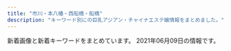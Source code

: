 ```yaml
---
title: "市川・本八幡・西船橋・船橋"
description: "キーワード別にの巨乳アジアン・チャイナエステ嬢情報をまとめました。"
---
```


新着画像と新着キーワードをまとめています。
2021年06月09日の情報です。

<DmmAffiliateIns />
<KeywordTable
  shops={
    [
    {
        "url": "http://yu.abnavi.info/",
        "keywords": {},
        "station": "JR\u8239\u6a4b\u99c5\u5317\u53e3",
        "img_links": [],
        "name": "OLIVE\u30fb\u30aa\u30ea\u30fc\u30d6"
    },
    {
        "name": "\u6708\u306e\u604b",
        "url": "http://hi-msg.com/moonlove/",
        "station": "JR\u8239\u6a4b\u99c5",
        "img_links": [
            "http://hi-msg.com/moonlove/img/fla-1.jpg",
            "http://hi-msg.com/moonlove/img/p-3.jpg",
            "http://hi-msg.com/moonlove/img/staff-list.png",
            "http://hi-msg.com/moonlove/img/p-10.jpg",
            "http://hi-msg.com/moonlove/img/botton.png",
            "http://hi-msg.com/moonlove/img/head.png",
            "http://hi-msg.com/moonlove/img/fla-2.jpg",
            "http://hi-msg.com/moonlove/img/p-2.jpg",
            "http://hi-msg.com/moonlove/img/p-1.jpg"
        ],
        "keywords": {}
    },
    {
        "img_links": [
            "http://esthe-massage.blue/img/st5.jpg",
            "http://esthe-massage.blue/img/f1.jpg",
            "http://esthe-massage.blue/img/r1.jpg",
            "http://esthe-massage.blue/img/r4.jpg",
            "http://esthe-massage.blue/img/stt3.jpg",
            "http://esthe-massage.blue/img/t3.jpg",
            "http://esthe-massage.blue/img/st6.jpg",
            "http://esthe-massage.blue/img/1.jpg",
            "http://esthe-massage.blue/img/no.png",
            "http://esthe-massage.blue/img/t2.jpg",
            "http://esthe-massage.blue/img/noo.png",
            "http://esthe-massage.blue/img/r3.jpg",
            "http://esthe-massage.blue/img/st1.jpg",
            "http://esthe-massage.blue/img/t6.jpg",
            "http://esthe-massage.blue/img/sm.jpg",
            "http://esthe-massage.blue/img/t5.jpg",
            "http://esthe-massage.blue/img/t1.jpg",
            "http://esthe-massage.blue/img/st2.jpg",
            "http://esthe-massage.blue/img/top.jpg",
            "http://esthe-massage.blue/img/r6.jpg",
            "http://esthe-massage.blue/img/stt1.jpg",
            "http://esthe-massage.blue/img/t4.jpg",
            "http://esthe-massage.blue/img/r5.jpg",
            "http://esthe-massage.blue/img/r2.jpg",
            "http://esthe-massage.blue/img/st3.jpg",
            "http://esthe-massage.blue/img/st4.jpg"
        ],
        "keywords": {
            "D": 2,
            "87": 1,
            "86": 5,
            "E": 2,
            "C": 2
        },
        "url": "http://esthe-massage.blue/",
        "station": "JR\u8239\u6a4b\u99c5\u5317\u53e3",
        "name": "\u5a9a\u5a18\uff5e\u30d3\u30b8\u30e7\u30a6\uff5e"
    },
    {
        "keywords": {},
        "img_links": [
            "http://loveliness-est.com/images/head_therapist.jpg",
            "http://loveliness-est.com/images/mainvisual_02.jpg",
            "http://loveliness-est.com/images/icon_new.png",
            "http://loveliness-est.com/images/sys02.jpg",
            "http://loveliness-est.com/images/cg07.jpg",
            "http://loveliness-est.com/images/mainvisual_01.jpg",
            "http://loveliness-est.com/images/cg03.jpg",
            "http://loveliness-est.com/images/cg01.jpg",
            "http://loveliness-est.com/images/trigger.jpg",
            "http://loveliness-est.com/images/head_interior.jpg",
            "http://loveliness-est.com/images/sw_home.png",
            "http://loveliness-est.com/images/sys03.jpg",
            "http://loveliness-est.com/images/mainvisual_02_s.jpg",
            "http://loveliness-est.com/images/cg05.jpg",
            "http://loveliness-est.com/images/sys01.jpg",
            "http://loveliness-est.com/images/cg02.jpg",
            "http://loveliness-est.com/images/con01.jpg",
            "http://loveliness-est.com/images/cg04.jpg",
            "http://loveliness-est.com/images/mainvisual_01_s.jpg",
            "http://loveliness-est.com/images/con02.jpg",
            "http://loveliness-est.com/images/req_03.jpg",
            "http://loveliness-est.com/images/con03.jpg",
            "http://loveliness-est.com/images/cg06.jpg",
            "http://loveliness-est.com/images/sw_tel.png"
        ],
        "station": "JR\u5e02\u5ddd\u99c5\u5357\u53e3",
        "name": "\u30a2\u30ed\u30de\u2605\u6d17\u4f53\u5b66\u5712",
        "url": "http://loveliness-est.com/"
    },
    {
        "station": "JR\u8239\u6a4b\u99c5\u5317\u53e3",
        "img_links": [
            "http://www.fuji.esturl.com/files/004.jpg",
            "http://www.fuji.esturl.com/images/slider/3.jpg",
            "http://www.fuji.esturl.com/img/goback.jpg",
            "http://www.fuji.esturl.com/files/006-02.jpg",
            "http://www.fuji.esturl.com/files/001.jpg",
            "http://www.fuji.esturl.com/img/header01.jpg",
            "http://www.fuji.esturl.com/images/slider/1.jpg",
            "http://www.fuji.esturl.com/img/btn_side_mobile.jpg",
            "http://www.fuji.esturl.com/files/005.jpg",
            "http://www.fuji.esturl.com/files/001-02.jpg",
            "http://www.fuji.esturl.com/files/002-02.jpg",
            "http://www.fuji.esturl.com/img/ttl_news.png",
            "http://www.fuji.esturl.com/files/003-02.jpg",
            "http://www.fuji.esturl.com/img/pickup.jpg",
            "http://www.fuji.esturl.com/files/006.jpg",
            "http://www.fuji.esturl.com/files/003.jpg",
            "http://www.fuji.esturl.com/files/005-02.jpg",
            "http://www.fuji.esturl.com/img/ttl_info.png",
            "http://www.fuji.esturl.com/img/ttl_therapist_top.png",
            "http://www.fuji.esturl.com/files/004-02.jpg",
            "http://www.fuji.esturl.com/files/002.jpg",
            "http://www.fuji.esturl.com/images/slider/2.jpg"
        ],
        "name": "\u85e4\u306e\u82b1",
        "url": "http://www.fuji.esturl.com/",
        "keywords": {
            "C": 14,
            "86": 2,
            "87": 10,
            "D": 12
        }
    },
    {
        "keywords": {
            "\u4e73": 2,
            "D": 15,
            "\u5de8\u4e73": 2,
            "F": 5,
            "G": 10,
            "E": 87,
            "\u30bb\u30af\u30b7\u30fc": 27
        },
        "name": "Vivid \u30d3\u30d3\u30c3\u30c9",
        "station": "JR\u897f\u8239\u6a4b\u99c5\u5357\u53e3",
        "img_links": [
            "http://es-massage.info/wp-content/uploads/2021/03/187232fb98eac53cd9935a4a35d04597-722x1024.jpg",
            "http://es-massage.info/wp-content/uploads/2019/03/c3dc6ab90966d6cc73491056f668516d.jpg",
            "http://es-massage.info/wp-content/uploads/2021/02/68ba0f1db1b8cdd88e360d06f49f1ba6-500x750.jpg",
            "http://es-massage.info/wp-content/uploads/2020/04/fd7e7b34f0d7df29a59d1ebec117dda3-500x750.jpg",
            "http://es-massage.info/wp-content/uploads/2021/03/fa0ef9b192fa87f9ee5013c5e1c3bcc7-500x750.jpg",
            "http://es-massage.info/wp-content/uploads/2020/06/15dfc139e50a1da61c3a78bf04aca51b.jpg",
            "http://es-massage.info/wp-content/uploads/2019/10/32cbcf100bc89043ce106a68ba8535ea-500x750.jpg",
            "http://es-massage.info/wp-content/uploads/2021/05/5ce765303e8205f16d97fc05a44b59db-500x750.jpg",
            "http://es-massage.info/wp-content/uploads/2020/09/c42007567c6d14bbd829c1d4ae5b8d4c.jpg",
            "http://es-massage.info/wp-content/uploads/2019/03/b85ae819f481b37cad8d1548de5893cc.jpg",
            "http://es-massage.info/wp-content/uploads/2021/04/f481c16456cfb6cef2c626ae7e9cc2bc-500x750.jpg",
            "http://es-massage.info/wp-content/uploads/2021/02/1b6cc5124ca074f693dbc5eff5a75ea0-500x750.jpg",
            "http://es-massage.info/wp-content/uploads/2021/03/187232fb98eac53cd9935a4a35d04597-212x300.jpg",
            "http://es-massage.info/wp-content/uploads/2019/03/0c4d0538c251234bc70697ec7cf8cc97-500x750.jpg",
            "http://es-massage.info/wp-content/uploads/2021/02/f150534b559de6124dce0eaa1cfdf290.jpg",
            "http://es-massage.info/wp-content/uploads/2020/04/61c10e6ea6f68bf8c90d4ae7d8d0830a-500x750.jpg",
            "http://es-massage.info/wp-content/uploads/2021/05/81e92fdc84d6f395aa845fb4091202a7-218x300.jpg",
            "http://es-massage.info/wp-content/uploads/2021/02/ae895c3a85b37b5db4dcb93326cbd04d-500x750.jpg",
            "http://es-massage.info/wp-content/uploads/2021/02/f150534b559de6124dce0eaa1cfdf290-500x750.jpg",
            "http://es-massage.info/wp-content/uploads/2021/03/42e4fd3c70945346b6dd6b9e0f926434-1.jpg",
            "http://es-massage.info/wp-content/themes/template-salon2/images/main1.jpg",
            "http://es-massage.info/wp-content/uploads/2021/03/42e4fd3c70945346b6dd6b9e0f926434-1-745x1024.jpg",
            "http://es-massage.info/wp-content/uploads/2021/05/5ce765303e8205f16d97fc05a44b59db.jpg",
            "http://es-massage.info/wp-content/uploads/2021/03/42e4fd3c70945346b6dd6b9e0f926434-1-218x300.jpg",
            "http://es-massage.info/wp-content/uploads/2021/03/c961a896cf70c5b14ebe86acc18cdf14-1-500x750.jpg",
            "http://es-massage.info/wp-content/uploads/2021/01/329c4f8c7f334cbe95d258f70d6ca207.jpg",
            "http://es-massage.info/wp-content/uploads/2021/05/81e92fdc84d6f395aa845fb4091202a7.jpg",
            "http://es-massage.info/wp-content/uploads/2021/02/052e694d61f00b7f7ee32695755405bf.jpg",
            "http://es-massage.info/wp-content/uploads/2021/02/ae80e0da66f78f271f9083df6c795b89-500x750.jpg",
            "http://es-massage.info/wp-content/uploads/2019/11/4fad70a18793b8dfb7a63f4939e51f94.jpg",
            "http://es-massage.info/wp-content/uploads/2021/02/8b21e9d00752169b79ff946575142f59-500x750.jpg",
            "http://es-massage.info/wp-content/uploads/2021/02/0ef7f1f9a36ecbbef9c5a949c70d788f.jpg",
            "http://es-massage.info/wp-content/uploads/2021/03/fa0ef9b192fa87f9ee5013c5e1c3bcc7.jpg",
            "http://es-massage.info/wp-content/uploads/2021/02/0ef7f1f9a36ecbbef9c5a949c70d788f-218x300.jpg",
            "http://es-massage.info/wp-content/uploads/2021/03/f4811d331623d3f6e590e934b3e7ddc9-500x750.jpg",
            "http://es-massage.info/wp-content/uploads/2021/02/9fac07593910d80276531dd93a7855a6-500x750.jpg",
            "http://es-massage.info/wp-content/uploads/2021/02/6fa3b7862db18d956a1cde1942b75408.jpg",
            "http://es-massage.info/wp-content/themes/template-salon2/images/noimg.jpg",
            "http://es-massage.info/wp-content/uploads/2021/03/fa0ef9b192fa87f9ee5013c5e1c3bcc7-212x300.jpg",
            "http://es-massage.info/wp-content/uploads/2020/04/61c10e6ea6f68bf8c90d4ae7d8d0830a.jpg",
            "http://es-massage.info/wp-content/uploads/2020/04/fd7e7b34f0d7df29a59d1ebec117dda3.jpg",
            "http://es-massage.info/wp-content/uploads/2021/02/0ef7f1f9a36ecbbef9c5a949c70d788f-500x750.jpg",
            "http://es-massage.info/wp-content/uploads/2018/10/g3.jpg",
            "http://es-massage.info/wp-content/uploads/2020/09/704dae7b06e955f980cbf27c24214885-500x750.jpg",
            "http://es-massage.info/wp-content/uploads/2021/02/ae80e0da66f78f271f9083df6c795b89.jpg",
            "http://es-massage.info/wp-content/uploads/2021/03/187232fb98eac53cd9935a4a35d04597.jpg",
            "http://es-massage.info/wp-content/uploads/2021/02/3d21df65a2be53218994fa7e3b383bd2-500x750.jpg",
            "http://es-massage.info/wp-content/uploads/2021/02/4af137ced25025eda5b4e5a512bead8f-500x750.jpg",
            "http://es-massage.info/wp-content/uploads/2019/03/07cc9a466c3af450e20013b26e90a100.jpg",
            "http://es-massage.info/wp-content/uploads/2021/01/329c4f8c7f334cbe95d258f70d6ca207-500x750.jpg",
            "http://es-massage.info/wp-content/uploads/2021/03/187232fb98eac53cd9935a4a35d04597-500x750.jpg",
            "http://es-massage.info/wp-content/uploads/2021/05/5ce765303e8205f16d97fc05a44b59db-209x300.jpg",
            "http://es-massage.info/wp-content/uploads/2021/03/f4811d331623d3f6e590e934b3e7ddc9.jpg",
            "http://es-massage.info/wp-content/uploads/2020/06/0fd60f0c72ad85b96635ef3d4e152bd6-500x750.jpg",
            "http://es-massage.info/wp-content/uploads/2020/09/704dae7b06e955f980cbf27c24214885.jpg",
            "http://es-massage.info/wp-content/uploads/2021/03/c961a896cf70c5b14ebe86acc18cdf14-1-212x300.jpg",
            "http://es-massage.info/wp-content/uploads/2019/12/676cfcce64ce22475e092ee147f4ebc8.jpg",
            "http://es-massage.info/wp-content/uploads/2021/02/3d21df65a2be53218994fa7e3b383bd2-207x300.jpg",
            "http://es-massage.info/wp-content/uploads/2021/02/8b21e9d00752169b79ff946575142f59-722x1024.jpg",
            "http://es-massage.info/wp-content/uploads/2021/02/5d212ce2543c87f9ebee5c4251a7e224-214x300.jpg",
            "http://es-massage.info/wp-content/uploads/2018/10/g4.jpg",
            "http://es-massage.info/wp-content/uploads/2021/02/3d21df65a2be53218994fa7e3b383bd2.jpg",
            "http://es-massage.info/wp-content/uploads/2020/09/75fbc1155333427771dcebee0f4de748.jpg",
            "http://es-massage.info/wp-content/uploads/2019/12/676cfcce64ce22475e092ee147f4ebc8-212x300.jpg",
            "http://es-massage.info/wp-content/uploads/2021/02/68ba0f1db1b8cdd88e360d06f49f1ba6.jpg",
            "http://es-massage.info/wp-content/uploads/2021/03/5db34c47b4c5816f47d11de39beefb5d-216x300.jpg",
            "http://es-massage.info/wp-content/uploads/2020/10/676cfcce64ce22475e092ee147f4ebc8-214x300.jpg",
            "http://es-massage.info/wp-content/uploads/2018/10/g1.jpg",
            "http://es-massage.info/wp-content/themes/template-salon2/images/bnr.jpg",
            "http://es-massage.info/wp-content/uploads/2021/02/6fa3b7862db18d956a1cde1942b75408-500x750.jpg",
            "http://es-massage.info/wp-content/uploads/2021/04/f481c16456cfb6cef2c626ae7e9cc2bc.jpg",
            "http://es-massage.info/wp-content/uploads/2019/12/676cfcce64ce22475e092ee147f4ebc8-500x750.jpg",
            "http://es-massage.info/wp-content/uploads/2021/02/9fac07593910d80276531dd93a7855a6.jpg",
            "http://es-massage.info/wp-content/uploads/2021/02/1b6cc5124ca074f693dbc5eff5a75ea0.jpg",
            "http://es-massage.info/wp-content/uploads/2020/10/676cfcce64ce22475e092ee147f4ebc8-730x1024.jpg",
            "http://es-massage.info/wp-content/uploads/2020/10/676cfcce64ce22475e092ee147f4ebc8.jpg",
            "http://es-massage.info/wp-content/uploads/2021/02/2daa3be5c9da099fee0448647087d74c-722x1024.jpg",
            "http://es-massage.info/wp-content/uploads/2019/03/c3dc6ab90966d6cc73491056f668516d-500x750.jpg",
            "http://es-massage.info/wp-content/uploads/2021/02/2daa3be5c9da099fee0448647087d74c.jpg",
            "http://es-massage.info/wp-content/uploads/2021/02/6fa3b7862db18d956a1cde1942b75408-205x300.jpg",
            "http://es-massage.info/wp-content/uploads/2019/10/3eec6cc0e85788ff3ceabceee29f9870.jpg",
            "http://es-massage.info/wp-content/uploads/2019/03/07cc9a466c3af450e20013b26e90a100-500x750.jpg",
            "http://es-massage.info/wp-content/uploads/2021/05/81e92fdc84d6f395aa845fb4091202a7-500x750.jpg",
            "http://es-massage.info/wp-content/uploads/2021/03/42e4fd3c70945346b6dd6b9e0f926434-1-500x750.jpg",
            "http://es-massage.info/wp-content/uploads/2021/04/f481c16456cfb6cef2c626ae7e9cc2bc-215x300.jpg",
            "http://es-massage.info/wp-content/uploads/2019/12/a2ec7a239bfbf761f50708838a05c672-214x300.jpg",
            "http://es-massage.info/wp-content/uploads/2020/04/6dbf19009737ff88e931378416216a70-500x750.jpg",
            "http://es-massage.info/wp-content/uploads/2021/02/8b21e9d00752169b79ff946575142f59.jpg",
            "http://es-massage.info/wp-content/uploads/2020/06/0fd60f0c72ad85b96635ef3d4e152bd6.jpg",
            "http://es-massage.info/wp-content/uploads/2019/10/3eec6cc0e85788ff3ceabceee29f9870-500x750.jpg",
            "http://es-massage.info/wp-content/uploads/2020/09/75fbc1155333427771dcebee0f4de748-500x750.jpg",
            "http://es-massage.info/wp-content/uploads/2018/10/g2.jpg",
            "http://es-massage.info/wp-content/uploads/2021/03/5db34c47b4c5816f47d11de39beefb5d-500x750.jpg",
            "http://es-massage.info/wp-content/uploads/2019/12/9934efcbe351f6dbb655c114add97813.jpg",
            "http://es-massage.info/wp-content/uploads/2020/04/6dbf19009737ff88e931378416216a70.jpg",
            "http://es-massage.info/wp-content/uploads/2021/02/2daa3be5c9da099fee0448647087d74c-500x750.jpg",
            "http://es-massage.info/wp-content/uploads/2020/09/c42007567c6d14bbd829c1d4ae5b8d4c-500x750.jpg",
            "http://es-massage.info/wp-content/uploads/2019/11/8da006befc39b49c570f8162740cbc56-500x750.jpg",
            "http://es-massage.info/wp-content/uploads/2019/03/b85ae819f481b37cad8d1548de5893cc-500x750.jpg",
            "http://es-massage.info/wp-content/uploads/2021/02/4af137ced25025eda5b4e5a512bead8f-212x300.jpg",
            "http://es-massage.info/wp-content/uploads/2020/06/15dfc139e50a1da61c3a78bf04aca51b-500x750.jpg",
            "http://es-massage.info/wp-content/uploads/2019/10/32cbcf100bc89043ce106a68ba8535ea.jpg",
            "http://es-massage.info/wp-content/uploads/2021/03/c961a896cf70c5b14ebe86acc18cdf14-1.jpg",
            "http://es-massage.info/wp-content/uploads/2019/11/4fad70a18793b8dfb7a63f4939e51f94-500x750.jpg",
            "http://es-massage.info/wp-content/uploads/2021/02/4af137ced25025eda5b4e5a512bead8f.jpg",
            "http://es-massage.info/wp-content/uploads/2019/12/9934efcbe351f6dbb655c114add97813-500x750.jpg",
            "http://es-massage.info/wp-content/uploads/2021/03/5db34c47b4c5816f47d11de39beefb5d.jpg",
            "http://es-massage.info/wp-content/uploads/2019/03/0c4d0538c251234bc70697ec7cf8cc97.jpg",
            "http://es-massage.info/wp-content/uploads/2021/05/5ce765303e8205f16d97fc05a44b59db-715x1024.jpg",
            "http://es-massage.info/wp-content/uploads/2019/11/8da006befc39b49c570f8162740cbc56.jpg",
            "http://es-massage.info/wp-content/uploads/2020/10/676cfcce64ce22475e092ee147f4ebc8-500x750.jpg",
            "http://es-massage.info/wp-content/uploads/2021/02/ae895c3a85b37b5db4dcb93326cbd04d.jpg",
            "http://es-massage.info/wp-content/themes/template-salon2/images/header-tel.png",
            "http://es-massage.info/wp-content/uploads/2021/02/ae895c3a85b37b5db4dcb93326cbd04d-745x1024.jpg",
            "http://es-massage.info/wp-content/uploads/2021/02/052e694d61f00b7f7ee32695755405bf-500x750.jpg"
        ],
        "url": "http://es-massage.info/"
    },
    {
        "url": "http://www.sexy.relaxjp.info/",
        "img_links": [
            "http://www.sexy.relaxjp.info/files/002-03.jpg",
            "http://www.sexy.relaxjp.info/files/034.jpg",
            "http://www.sexy.relaxjp.info/files/003.jpg",
            "http://www.sexy.relaxjp.info/files/011.jpg",
            "http://www.sexy.relaxjp.info/files/033-02.jpg",
            "http://www.sexy.relaxjp.info/images/call.png",
            "http://www.sexy.relaxjp.info/photo_news/upimg/7711260af1a7163a9a_0.jpg",
            "http://www.sexy.relaxjp.info/files/038.jpg",
            "http://www.sexy.relaxjp.info/files/036-02.jpg",
            "http://www.sexy.relaxjp.info/files/002-02.jpg",
            "http://www.sexy.relaxjp.info/files/034-03.jpg",
            "http://www.sexy.relaxjp.info/images/foot01.jpg",
            "http://www.sexy.relaxjp.info/files/024.jpg",
            "http://www.sexy.relaxjp.info/files/024-02.jpg",
            "http://www.sexy.relaxjp.info/files/030-02.jpg",
            "http://www.sexy.relaxjp.info/files/035-03.jpg",
            "http://www.sexy.relaxjp.info/files/038-02.jpg",
            "http://www.sexy.relaxjp.info/files/036-03.jpg",
            "http://www.sexy.relaxjp.info/files/037-03.jpg",
            "http://www.sexy.relaxjp.info/images/m-top010.jpg",
            "http://www.sexy.relaxjp.info/files/038-03.jpg",
            "http://www.sexy.relaxjp.info/files/002.jpg",
            "http://www.sexy.relaxjp.info/files/033-03.jpg",
            "http://www.sexy.relaxjp.info/files/030-03.jpg",
            "http://www.sexy.relaxjp.info/files/037-02.jpg",
            "http://www.sexy.relaxjp.info/files/035-02.jpg",
            "http://www.sexy.relaxjp.info/files/023-02.jpg",
            "http://www.sexy.relaxjp.info/files/003-03.jpg",
            "http://www.sexy.relaxjp.info/files/023-03.jpg",
            "http://www.sexy.relaxjp.info/files/034-02.jpg",
            "http://www.sexy.relaxjp.info/files/037.jpg",
            "http://www.sexy.relaxjp.info/files/030.jpg",
            "http://www.sexy.relaxjp.info/files/011-03.jpg",
            "http://www.sexy.relaxjp.info/files/035.jpg",
            "http://www.sexy.relaxjp.info/files/033.jpg",
            "http://www.sexy.relaxjp.info/images/m-top003.jpg",
            "http://www.sexy.relaxjp.info/files/011-02.jpg",
            "http://www.sexy.relaxjp.info/files/036.jpg",
            "http://www.sexy.relaxjp.info/images/m-top004.jpg",
            "http://www.sexy.relaxjp.info/files/024-03.jpg",
            "http://www.sexy.relaxjp.info/images/m-head01.jpg",
            "http://www.sexy.relaxjp.info/images/m-top009.jpg",
            "http://www.sexy.relaxjp.info/files/023.jpg",
            "http://www.sexy.relaxjp.info/files/003-02.jpg"
        ],
        "keywords": {
            "\u30bb\u30af\u30b7\u30fc": 38,
            "86": 6,
            "D": 18,
            "C": 4,
            "87": 16,
            "89": 2,
            "E": 2
        },
        "name": "Sexy Love \uff5e\u30bb\u30af\u30b7\u30fc\u30e9\u30d6\uff5e",
        "station": "JR\u8239\u6a4b\u99c5\u5317\u53e3"
    },
    {
        "url": "http://t-rakuen.work/",
        "name": "\u53f0\u5317\u697d\u5712",
        "keywords": {},
        "img_links": [
            "http://t-rakuen.work/staff/hana.jpg",
            "http://t-rakuen.work/img/emi1.jpg",
            "http://t-rakuen.work/staff/rika.jpg",
            "http://t-rakuen.work/images/staff_t.jpg",
            "http://t-rakuen.work/images/news_t.jpg",
            "http://t-rakuen.work/staff/riri.jpg",
            "http://t-rakuen.work/images/head.jpg",
            "http://t-rakuen.work/img/koko1.jpg",
            "http://t-rakuen.work/images/interior_t.jpg",
            "http://t-rakuen.work/img/nao1.jpg",
            "http://t-rakuen.work/img/ai1.jpg",
            "http://t-rakuen.work/staff/rena.jpg",
            "http://t-rakuen.work/images/int2.png",
            "http://t-rakuen.work/images/sys2.jpg",
            "http://t-rakuen.work/img/rena1.jpg",
            "http://t-rakuen.work/img/miyu1.jpg",
            "http://t-rakuen.work/staff/ayaka.jpg",
            "http://t-rakuen.work/img/kiki1.jpg",
            "http://t-rakuen.work/staff/mimi.jpg",
            "http://t-rakuen.work/staff/koko.jpg",
            "http://t-rakuen.work/images/b1.jpg",
            "http://t-rakuen.work/images/news.png",
            "http://t-rakuen.work/staff/nene.jpg",
            "http://t-rakuen.work/staff/haruna.jpg",
            "http://t-rakuen.work/staff/emi.jpg",
            "http://t-rakuen.work/staff/nami.jpg",
            "http://t-rakuen.work/images/rec2.jpg",
            "http://t-rakuen.work/img/yumi1.jpg",
            "http://t-rakuen.work/img/rei1.jpg",
            "http://t-rakuen.work/img/rina1.jpg",
            "http://t-rakuen.work/img/hikaru1.jpg",
            "http://t-rakuen.work/img/kasumi2.jpg",
            "http://t-rakuen.work/img/miya1.jpg",
            "http://t-rakuen.work/staff/risa.jpg",
            "http://t-rakuen.work/img/natumi1.jpg",
            "http://t-rakuen.work/img/nene1.jpg",
            "http://t-rakuen.work/staff/miyu.jpg",
            "http://t-rakuen.work/img/aki1.jpg",
            "http://t-rakuen.work/img/momo1.jpg",
            "http://t-rakuen.work/staff/yumi.jpg",
            "http://t-rakuen.work/img/yume1.jpg",
            "http://t-rakuen.work/staff/yuyu.jpg",
            "http://t-rakuen.work/images/int1.png",
            "http://t-rakuen.work/img/rio1.jpg",
            "http://t-rakuen.work/staff/rina.jpg",
            "http://t-rakuen.work/img/risa1.jpg",
            "http://t-rakuen.work/img/rika1.jpg",
            "http://t-rakuen.work/img/yuyu1.jpg",
            "http://t-rakuen.work/staff/kasumi.jpg",
            "http://t-rakuen.work/img/haru1.jpg",
            "http://t-rakuen.work/img/riri1.jpg",
            "http://t-rakuen.work/staff/rio.jpg",
            "http://t-rakuen.work/images/sys3.jpg",
            "http://t-rakuen.work/staff/rara.jpg",
            "http://t-rakuen.work/img/nami1.jpg",
            "http://t-rakuen.work/staff/yume.jpg",
            "http://t-rakuen.work/staff/nao.jpg",
            "http://t-rakuen.work/images/b2.jpg",
            "http://t-rakuen.work/staff/miya.jpg",
            "http://t-rakuen.work/staff/rei.jpg",
            "http://t-rakuen.work/staff/kiki.jpg",
            "http://t-rakuen.work/staff/yuna.jpg",
            "http://t-rakuen.work/img/rara1.jpg",
            "http://t-rakuen.work/images/rec1.jpg",
            "http://t-rakuen.work/images/sys4.jpg",
            "http://t-rakuen.work/img/hana1.jpg",
            "http://t-rakuen.work/img/sara1.jpg",
            "http://t-rakuen.work/staff/hikaru.jpg",
            "http://t-rakuen.work/img/yuna1.jpg",
            "http://t-rakuen.work/staff/aki.jpg",
            "http://t-rakuen.work/staff/ai.jpg",
            "http://t-rakuen.work/staff/momo.jpg",
            "http://t-rakuen.work/img/haruna1.jpg",
            "http://t-rakuen.work/staff/natumi.jpg",
            "http://t-rakuen.work/img/ayaka1.jpg",
            "http://t-rakuen.work/img/kasumi1.jpg",
            "http://t-rakuen.work/img/mimi1.jpg",
            "http://t-rakuen.work/staff/haru.jpg"
        ],
        "station": "JR\u897f\u8239\u6a4b\u99c5\u5357\u53e3"
    },
    {
        "img_links": [
            "http://genkiya.xyz/_src/55821668/wechatimg2240.jpg",
            "http://genkiya.xyz/_src/54101954/navinavi_01.png",
            "http://genkiya.xyz/_src/54101956/navinavi_02.png",
            "http://genkiya.xyz/_src/55472724/wechatimg2939.jpg",
            "http://genkiya.xyz/_src/54101963/slider2_20201209160139115.jpg",
            "http://genkiya.xyz/_src/56787951/wechatimg2703.jpg",
            "http://genkiya.xyz/_src/54101965/slider1_20201209160139057.jpg",
            "http://genkiya.xyz/_src/54101949/slider5_20201209160139125.jpg",
            "http://genkiya.xyz/_src/56787952/wechatimg2703.jpg",
            "http://genkiya.xyz/_src/55821667/wechatimg2240.jpg",
            "http://genkiya.xyz/_src/54279148/wechatimg234.jpg",
            "http://genkiya.xyz/_src/54101909/_k3_4082.jpg",
            "http://genkiya.xyz/_src/54279149/wechatimg234.jpg",
            "http://genkiya.xyz/_src/56787959/wechatimg2702.jpg",
            "http://genkiya.xyz/_src/54101964/slider3_20201209160139119.jpg",
            "http://genkiya.xyz/_src/54101911/wechatimg198_20190126093224863.jpg",
            "http://genkiya.xyz/_src/54101958/cam.jpg",
            "http://genkiya.xyz/_src/56787958/wechatimg2702.jpg",
            "http://genkiya.xyz/_src/55472725/wechatimg2939.jpg",
            "http://genkiya.xyz/_src/54101959/cam.jpg"
        ],
        "keywords": {},
        "url": "http://genkiya.xyz/",
        "name": "\u304a\u5e30\u308ababy",
        "station": "JR\u8239\u6a4b\u99c5\u5317\u53e3"
    },
    {
        "url": "http://est-healing.com/",
        "img_links": [
            "http://est-healing.com/media/sites/7/elementor/thumbs/2-p62w868ol33y38ml78famkalm81eojpq2c9kxcccl4.jpg",
            "http://est-healing.com/media/sites/7/2021/01/flash2-1.jpg",
            "http://est-healing.com/media/sites/7/elementor/thumbs/2-p62w868pk657gymflkuq0ujaiv3jv4ojah1a9214f4.jpg",
            "http://est-healing.com/media/sites/7/2021/06/2.jpg",
            "http://est-healing.com/media/sites/7/elementor/thumbs/2-p80wsfmd7mpxxdby7k0pduxyrnwjzr84x2amvgjixs.jpg",
            "http://est-healing.com/media/sites/7/2021/01/r2-1.jpg",
            "http://est-healing.com/media/sites/7/elementor/thumbs/5-p62wagyi9lafunaa6klw49nusrruohswxug0hemh7k.jpg",
            "http://est-healing.com/media/sites/7/2021/01/r1-1.jpg",
            "http://est-healing.com/media/sites/7/2021/06/1.jpg",
            "http://est-healing.com/media/sites/7/2021/01/top-1.jpg",
            "http://est-healing.com/media/sites/7/2021/01/flash.jpg",
            "http://est-healing.com/media/sites/7/elementor/thumbs/3-p62w8yfua46jrjhmmkm3pd6ffs6f3gto67u5bn6jeg.jpg",
            "http://est-healing.com/media/sites/7/elementor/thumbs/1-p7tkpask6g65aez371mf1y9fdvcw9mk954a1l4v4ww.jpg",
            "http://est-healing.com/media/sites/7/elementor/thumbs/3-p62w8yfv977t59hh0x1j3nf4cf8ka1shecluncvb8g.jpg",
            "http://est-healing.com/media/sites/7/elementor/thumbs/4-p62w9rku5zafrgbawf7jcntpuq6sq31cm82777zc1k.jpg",
            "http://est-healing.com/media/sites/7/elementor/thumbs/4-p62w9rkv52bp56b5armyqy2erd8xwo05uctwixo3vk.jpg",
            "http://est-healing.com/media/sites/7/elementor/thumbs/5-p62wagyhai96gxafs86gpzf5w4pphwu3ppob5oxpdk.jpg",
            "http://est-healing.com/media/sites/7/elementor/thumbs/1-p80wscsun4m2yjg1o0stodnkziagcnwxwoc6fmnpgg.jpg",
            "http://est-healing.com/media/sites/7/elementor/thumbs/2-p7tknw19xe8nvh0tffokbb2jb2b2pyyqy51to6ye8w.jpg",
            "http://est-healing.com/media/sites/7/elementor/thumbs/1-p62w7jol05abqbj79b3od0889m6qqe6z7ddmqeykkg.jpg",
            "http://est-healing.com/media/sites/7/elementor/thumbs/2-3-p1cirfj5dx3k6ttw7ij4y5lu19kedd5tggx4vvf89s.jpg",
            "http://est-healing.com/media/sites/7/elementor/thumbs/3-1-p1cirrr1urkadrc585tackitr9w65fibu5eg4gx40w.jpg",
            "http://est-healing.com/media/sites/7/elementor/thumbs/1-p62w7jok1292cljcuyo8ypzjcz4ljt85z8lxep9sqg.jpg",
            "http://est-healing.com/media/sites/7/elementor/thumbs/3-p80wsjdpyyv37t6hlln7ntzt57e0ujn29kwkskdy8w.jpg"
        ],
        "keywords": {},
        "name": "\u5236\u670d\u306e\u8a98\u60d1",
        "station": "JR\u672c\u516b\u5e61\u99c5\u5317\u53e3"
    },
    {
        "keywords": {
            "E": 69,
            "F": 17,
            "83": 18,
            "86": 36,
            "85": 16,
            "C": 49,
            "D": 70,
            "88": 68,
            "87": 52
        },
        "name": "\u30a2\u30ed\u30de\u30ab\u30d5\u30a7\uff5eAroma cafe\uff5e",
        "img_links": [
            "https://aroma-cafe.xyz.mn/images/tel.jpg",
            "https://aroma-cafe.xyz.mn/images/room2.jpg",
            "https://aroma-cafe.xyz.mn/images/new.jpg",
            "https://aroma-cafe.xyz.mn/images/line.jpg",
            "https://aroma-cafe.xyz.mn/photos/sites/24/2021/05/2021052111161920.jpg",
            "https://aroma-cafe.xyz.mn/photos/sites/24/2021/05/2021052011535270.jpg",
            "https://aroma-cafe.xyz.mn/images/room3.jpg",
            "https://aroma-cafe.xyz.mn/photos/sites/24/2021/05/2021051917421111.jpg",
            "https://aroma-cafe.xyz.mn/images/news_bj2.jpg",
            "https://aroma-cafe.xyz.mn/photos/sites/24/2021/02/2021022318245015.jpg",
            "https://aroma-cafe.xyz.mn/images/s_link.jpg",
            "https://aroma-cafe.xyz.mn/images/s_face.jpg",
            "https://aroma-cafe.xyz.mn/photos/sites/24/2021/05/2021051917421034.jpg",
            "https://aroma-cafe.xyz.mn/images/ac.jpg",
            "https://aroma-cafe.xyz.mn/photos/sites/24/2021/05/2021051917421115.jpg",
            "https://aroma-cafe.xyz.mn/photos/sites/24/2021/05/2021052011535120.jpg",
            "https://aroma-cafe.xyz.mn/images/s_staff.jpg",
            "https://aroma-cafe.xyz.mn/images/s1.jpg",
            "https://aroma-cafe.xyz.mn/photos/sites/24/2021/05/2021052111154891.jpg",
            "https://aroma-cafe.xyz.mn/images/s2.jpg",
            "https://aroma-cafe.xyz.mn/photos/sites/24/2021/05/2021051917420945.jpg",
            "https://aroma-cafe.xyz.mn/images/top.jpg",
            "https://aroma-cafe.xyz.mn/images/mobile.jpg",
            "https://aroma-cafe.xyz.mn/images/s_news.jpg",
            "https://aroma-cafe.xyz.mn/photos/sites/24/2021/05/2021050717422586.jpg",
            "https://aroma-cafe.xyz.mn/photos/sites/24/2021/03/2021031215484691.jpg",
            "https://aroma-cafe.xyz.mn/images/room1.jpg",
            "https://aroma-cafe.xyz.mn/images/room4.jpg"
        ],
        "url": "https://aroma-cafe.xyz.mn/",
        "station": "\u897f\u8239\u6a4b\u99c5"
    },
    {
        "url": "http://neptune.est.cm/",
        "name": "\u30cd\u30d7\u30c1\u30e5\u30fc\u30f3",
        "station": "JR\u672c\u516b\u5e61\u99c5\u5357\u53e3",
        "keywords": {
            "87": 12,
            "F": 3,
            "85": 14,
            "D": 47,
            "86": 14,
            "83": 10,
            "81": 4,
            "C": 4
        },
        "img_links": [
            "http://neptune.est.cm/images/top1.jpg",
            "http://neptune.est.cm/photos/sites/3/2020/12/2020122312215973.jpg",
            "http://neptune.est.cm/photos/sites/3/2020/12/2020121515392683.jpg",
            "http://neptune.est.cm/photos/sites/3/2020/01/2020012304435311.jpg",
            "http://neptune.est.cm/images/pagetop.jpg",
            "http://neptune.est.cm/photos/sites/3/2020/09/2020092912491932.jpg",
            "http://neptune.est.cm/photos/sites/3/2020/01/2020011704240975.jpg",
            "http://neptune.est.cm/photos/sites/3/2020/01/2020011704241285.jpg",
            "http://neptune.est.cm/photos/sites/3/2020/06/2020062418251882.jpg",
            "http://neptune.est.cm/images/top2.jpg",
            "http://neptune.est.cm/photos/sites/3/2021/01/2021012715245168.jpg",
            "http://neptune.est.cm/photos/sites/3/2020/07/2020072813393974.jpg",
            "http://neptune.est.cm/photos/sites/3/2021/04/2021042315134449.jpg",
            "http://neptune.est.cm/images/top-sp1.jpg",
            "http://neptune.est.cm/photos/sites/3/2020/02/2020020303575532.jpg",
            "http://neptune.est.cm/photos/sites/3/2020/01/2020011606281181.jpg",
            "http://neptune.est.cm/images/top-sp2.jpg"
        ]
    },
    {
        "keywords": {},
        "name": "\u591c\u6765\u9999\uff5eYe Lai Xang\uff5e",
        "station": "JR\u672c\u516b\u5e61\u99c5",
        "url": "http://yelaixang.sweet-relaxation.com/",
        "img_links": [
            "http://yelaixang.sweet-relaxation.com/img/cast/naru-02.jpg",
            "http://yelaixang.sweet-relaxation.com/img/slick/sl-5.jpg",
            "http://yelaixang.sweet-relaxation.com/img/cast/nico-02.jpg",
            "http://yelaixang.sweet-relaxation.com/img/cast/miya-02.jpg",
            "http://yelaixang.sweet-relaxation.com/img/cast/key-02.jpg",
            "http://yelaixang.sweet-relaxation.com/img/slick/sl-1.jpg",
            "http://yelaixang.sweet-relaxation.com/img/slick/sl-6.jpg",
            "http://yelaixang.sweet-relaxation.com/img/cast/naru-01.jpg",
            "http://yelaixang.sweet-relaxation.com/img/cast/nico-01.jpg",
            "http://yelaixang.sweet-relaxation.com/img/cast/key-01.jpg",
            "http://yelaixang.sweet-relaxation.com/img/slick/sl-3.jpg",
            "http://yelaixang.sweet-relaxation.com/img/cast/miya-01.jpg",
            "http://yelaixang.sweet-relaxation.com/img/slick/sl-4.jpg",
            "http://yelaixang.sweet-relaxation.com/img/slick/sl-2.jpg",
            "http://yelaixang.sweet-relaxation.com/img/cast/naru-03.jpg",
            "http://yelaixang.sweet-relaxation.com/img/slick/sl-7.jpg",
            "http://yelaixang.sweet-relaxation.com/img/cast/key-03.jpg",
            "http://yelaixang.sweet-relaxation.com/img/cast/miya-03.jpg"
        ]
    },
    {
        "url": "http://pinklady-esthe.net/",
        "station": "JR\u8239\u6a4b\u99c5\u5317\u53e3",
        "name": "V\u611bP",
        "keywords": {
            "90": 1,
            "E": 1,
            "88": 3,
            "86": 1,
            "C": 1,
            "87": 1,
            "D": 4
        },
        "img_links": [
            "http://pinklady-esthe.net/img/st2.jpg",
            "http://pinklady-esthe.net/img/no.png",
            "http://pinklady-esthe.net/img/noo.png",
            "http://pinklady-esthe.net/img/st6.jpg",
            "http://pinklady-esthe.net/img/st1.jpg",
            "http://pinklady-esthe.net/img/stt1.jpg",
            "http://pinklady-esthe.net/img/t6.jpg",
            "http://pinklady-esthe.net/img/t1.jpg",
            "http://pinklady-esthe.net/img/r3.jpg",
            "http://pinklady-esthe.net/img/top.jpg",
            "http://pinklady-esthe.net/img/r4.jpg",
            "http://pinklady-esthe.net/img/st5.jpg",
            "http://pinklady-esthe.net/img/r2.jpg",
            "http://pinklady-esthe.net/img/r1.jpg",
            "http://pinklady-esthe.net/img/sm.jpg",
            "http://pinklady-esthe.net/img/st4.jpg",
            "http://pinklady-esthe.net/img/st3.jpg",
            "http://pinklady-esthe.net/img/stt3.jpg",
            "http://pinklady-esthe.net/img/t2.jpg",
            "http://pinklady-esthe.net/img/t3.jpg",
            "http://pinklady-esthe.net/img/t5.jpg",
            "http://pinklady-esthe.net/img/t4.jpg",
            "http://pinklady-esthe.net/img/f1.jpg"
        ]
    },
    {
        "name": "\u611b\u7740",
        "keywords": {},
        "url": "http://www.es-ai.link/",
        "station": "\u5e02\u5ddd\u99c5\u5317\u53e3",
        "img_links": [
            "http://www.es-ai.link/images/b2.jpg",
            "http://www.es-ai.link/staff/riri.jpg",
            "http://www.es-ai.link/staff/yuna.jpg",
            "http://www.es-ai.link/images/interior_t.jpg",
            "http://www.es-ai.link/images/int1.jpg",
            "http://www.es-ai.link/images/staff_t.jpg",
            "http://www.es-ai.link/staff/hana.jpg",
            "http://www.es-ai.link/img/yuna1.jpg",
            "http://www.es-ai.link/images/mobile.jpg",
            "http://www.es-ai.link/images/news.jpg",
            "http://www.es-ai.link/images/tg.jpg",
            "http://www.es-ai.link/img/hana1.jpg",
            "http://www.es-ai.link/images/sys1.jpg",
            "http://www.es-ai.link/images/info.jpg",
            "http://www.es-ai.link/images/b3.jpg",
            "http://www.es-ai.link/images/int2.jpg",
            "http://www.es-ai.link/images/b1.jpg",
            "http://www.es-ai.link/img/riri1.jpg",
            "http://www.es-ai.link/images/head.jpg",
            "http://www.es-ai.link/images/sys2.jpg"
        ]
    },
    {
        "keywords": {},
        "name": "\u82b1\u9ce5\u98a8\u6708",
        "img_links": [],
        "url": "https://kachofugetsu.ests.jp/",
        "station": "\u4eac\u6210\u672c\u516b\u5e61\u99c5"
    },
    {
        "name": "\u30de\u30fc\u30e1\u30a4\u30c9",
        "station": "JR\u8239\u6a4b\u99c5\u5317\u53e3",
        "url": "http://happy.relaxnabi.com/",
        "img_links": [
            "http://happy.relaxnabi.com/css/staff/staff0001.jpg",
            "http://happy.relaxnabi.com/css/staff/staff-03-a.jpg",
            "http://happy.relaxnabi.com/css/staff/staff-10-a.jpg",
            "http://happy.relaxnabi.com/css/tel01.png",
            "http://happy.relaxnabi.com/css/staff/staff-04.jpg",
            "http://happy.relaxnabi.com/css/nav/nav-002.png",
            "http://happy.relaxnabi.com/css/nav/nav-003.png",
            "http://happy.relaxnabi.com/css/staff/staff-08-a.jpg",
            "http://happy.relaxnabi.com/css/staff/staff-08.jpg",
            "http://happy.relaxnabi.com/css/staff/staff-10.jpg",
            "http://happy.relaxnabi.com/css/staff/staff-03.jpg",
            "http://happy.relaxnabi.com/css/nav/nav-004.png",
            "http://happy.relaxnabi.com/css/top-003.png",
            "http://happy.relaxnabi.com/css/nav/nav-006.png",
            "http://happy.relaxnabi.com/css/staff/staff-007.jpg",
            "http://happy.relaxnabi.com/css/staff/staff-002.jpg",
            "http://happy.relaxnabi.com/css/nav/nav-001.png",
            "http://happy.relaxnabi.com/css/nav/nav-005.png",
            "http://happy.relaxnabi.com/css/staff/staff-04-a.jpg",
            "http://happy.relaxnabi.com/css/staff/staff0017-a.jpg",
            "http://happy.relaxnabi.com/css/staff/staff-007-a.jpg",
            "http://happy.relaxnabi.com/css/staff/staff-05.jpg",
            "http://happy.relaxnabi.com/css/staff/staff0001-a.jpg",
            "http://happy.relaxnabi.com/css/top0001.png",
            "http://happy.relaxnabi.com/css/staff/staff-05-a.jpg",
            "http://happy.relaxnabi.com/css/staff/staff0017.jpg",
            "http://happy.relaxnabi.com/css/staff/staff-002-a.jpg"
        ],
        "keywords": {
            "90": 2,
            "E": 3,
            "D": 4,
            "92": 3,
            "89": 2,
            "F": 1,
            "91": 1,
            "88": 1
        }
    },
    {
        "name": "\u82b1\u706b",
        "station": "JR\u897f\u8239\u6a4b\u99c5\u5357\u53e3",
        "keywords": {
            "C": 7
        },
        "url": "http://nishifunabashi.xyz/",
        "img_links": [
            "http://nishifunabashi.xyz/images/mio.jpg",
            "http://nishifunabashi.xyz/images/ga.jpg",
            "http://nishifunabashi.xyz/images/n1.jpg",
            "http://nishifunabashi.xyz/images/r04.jpg",
            "http://nishifunabashi.xyz/images/moe.jpg",
            "http://nishifunabashi.xyz/images/rie1.jpg",
            "http://nishifunabashi.xyz/images/miu1.jpg",
            "http://nishifunabashi.xyz/images/g32.jpg",
            "http://nishifunabashi.xyz/images/moe2.jpg",
            "http://nishifunabashi.xyz/images/mio2.jpg",
            "http://nishifunabashi.xyz/images/pickt.png",
            "http://nishifunabashi.xyz/images/top.png",
            "http://nishifunabashi.xyz/images/rumi3.jpg",
            "http://nishifunabashi.xyz/images/yumi2.jpg",
            "http://nishifunabashi.xyz/images/miu.jpg",
            "http://nishifunabashi.xyz/images/chun2.jpg",
            "http://nishifunabashi.xyz/images/sla2.jpg",
            "http://nishifunabashi.xyz/images/m1.jpg",
            "http://nishifunabashi.xyz/images/baner.jpg",
            "http://nishifunabashi.xyz/images/gat.png",
            "http://nishifunabashi.xyz/images/chun3.jpg",
            "http://nishifunabashi.xyz/images/mio1.jpg",
            "http://nishifunabashi.xyz/images/i3.jpg",
            "http://nishifunabashi.xyz/images/i1.jpg",
            "http://nishifunabashi.xyz/images/kina.jpg",
            "http://nishifunabashi.xyz/images/miho2.jpg",
            "http://nishifunabashi.xyz/images/g33.jpg",
            "http://nishifunabashi.xyz/images/g001.jpg",
            "http://nishifunabashi.xyz/images/rumi1.jpg",
            "http://nishifunabashi.xyz/images/n3.jpg",
            "http://nishifunabashi.xyz/images/rie2.jpg",
            "http://nishifunabashi.xyz/images/r02.jpg",
            "http://nishifunabashi.xyz/images/g01.jpg",
            "http://nishifunabashi.xyz/images/moe1.jpg",
            "http://nishifunabashi.xyz/images/sla1.jpg",
            "http://nishifunabashi.xyz/images/r01.jpg",
            "http://nishifunabashi.xyz/images/chun1.jpg",
            "http://nishifunabashi.xyz/images/m2.jpg",
            "http://nishifunabashi.xyz/images/i2.jpg",
            "http://nishifunabashi.xyz/images/miho.jpg",
            "http://nishifunabashi.xyz/images/kina2.jpg",
            "http://nishifunabashi.xyz/images/g15.jpg",
            "http://nishifunabashi.xyz/images/g015.jpg",
            "http://nishifunabashi.xyz/images/tite-staff.png",
            "http://nishifunabashi.xyz/images/r03.jpg",
            "http://nishifunabashi.xyz/images/mobile.png",
            "http://nishifunabashi.xyz/images/sla3.jpg",
            "http://nishifunabashi.xyz/images/g1.jpg",
            "http://nishifunabashi.xyz/images/g0.jpg",
            "http://nishifunabashi.xyz/images/kina1.jpg",
            "http://nishifunabashi.xyz/images/yumi1.jpg",
            "http://nishifunabashi.xyz/images/rumi2.jpg",
            "http://nishifunabashi.xyz/images/rie.jpg",
            "http://nishifunabashi.xyz/images/yumi3.jpg",
            "http://nishifunabashi.xyz/images/newt.png",
            "http://nishifunabashi.xyz/images/n2.jpg",
            "http://nishifunabashi.xyz/images/ga1.jpg"
        ]
    },
    {
        "img_links": [
            "http://royal.rankuens.com/css/m-top03.jpg",
            "http://royal.rankuens.com/css/staff/staff02.jpg",
            "http://royal.rankuens.com/css/m-top02.jpg",
            "http://royal.rankuens.com/css/nav/nav-005.jpg",
            "http://royal.rankuens.com/css/m-top04.jpg",
            "http://royal.rankuens.com/css/nav/nav-002.jpg",
            "http://royal.rankuens.com/css/m-top05.jpg",
            "http://royal.rankuens.com/css/nav/nav-001.jpg",
            "http://royal.rankuens.com/css/staff/staff02-a.jpg",
            "http://royal.rankuens.com/css/001.jpg",
            "http://royal.rankuens.com/css/nav/nav-003.jpg",
            "http://royal.rankuens.com/css/staff/staff01-a.jpg",
            "http://royal.rankuens.com/css/staff/staff03.jpg",
            "http://royal.rankuens.com/css/staff/staff04-a.jpg",
            "http://royal.rankuens.com/css/staff/staff01.jpg",
            "http://royal.rankuens.com/images/call.png",
            "http://royal.rankuens.com/css/nav/nav-004.jpg",
            "http://royal.rankuens.com/css/m-head01.jpg",
            "http://royal.rankuens.com/css/nav/nav-006.jpg",
            "http://royal.rankuens.com/css/staff/staff04.jpg",
            "http://royal.rankuens.com/css/staff/staff03-a.jpg"
        ],
        "station": "JR\u897f\u8239\u6a4b\u99c5\u5357\u53e3",
        "url": "http://royal.rankuens.com/",
        "keywords": {
            "85": 2,
            "D": 2,
            "E": 2
        },
        "name": "Royal \uff5e\u30ed\u30fc\u30e4\u30eb\uff5e"
    },
    {
        "url": "https://fu-coco.net/",
        "station": "\u8239\u6a4b\u99c5\u5317\u53e3",
        "name": "COCO",
        "img_links": [
            "https://fu-coco.net/wp-content/themes/este/img/tel_header.png",
            "https://fu-coco.net/wp-content/uploads/2021/05/987654324567co.jpg",
            "https://fu-coco.net/wp-content/uploads/2021/05/9087654co.jpg",
            "https://fu-coco.net/wp-content/uploads/2021/05/78652147cooc.jpg",
            "https://fu-coco.net/wp-content/themes/este/img/top-img02a.png",
            "https://fu-coco.net/wp-content/uploads/2021/05/34568976co.jpg",
            "https://fu-coco.net/wp-content/themes/este/img/top-img01b.png",
            "https://fu-coco.net/wp-content/uploads/2021/05/435698765co.jpg",
            "https://fu-coco.net/wp-content/uploads/2021/05/8976saco.jpg",
            "https://fu-coco.net/wp-content/uploads/2021/05/9087621co.jpg",
            "https://fu-coco.net/wp-content/uploads/2021/05/9876543co.jpg",
            "https://fu-coco.net/wp-content/uploads/2021/05/1oiuytreewrstdyfugco.jpg",
            "https://fu-coco.net/wp-content/themes/este/img/tel_footer.png",
            "https://fu-coco.net/wp-content/themes/este/img/top-img01a.png",
            "https://fu-coco.net/wp-content/themes/este/img/2.png",
            "https://fu-coco.net/wp-content/themes/este/img/call.png",
            "https://fu-coco.net/wp-content/uploads/2021/05/897s6atyco.jpg"
        ],
        "keywords": {
            "\u30bb\u30af\u30b7\u30fc": 3,
            "D": 23,
            "F": 4
        }
    },
    {
        "name": "\u7652\u5fc3\u90b8",
        "img_links": [
            "http://yusintei.top/images/g2.jpg",
            "http://yusintei.top/images/g9.jpg",
            "http://yusintei.top/images/men_3.png",
            "http://yusintei.top/images/emi.jpg",
            "http://yusintei.top/images/nei2.jpg",
            "http://yusintei.top/images/p3.jpg",
            "http://yusintei.top/images/p2.jpg",
            "http://yusintei.top/images/g112.jpg",
            "http://yusintei.top/images/01.png",
            "http://yusintei.top/images/men_5.png",
            "http://yusintei.top/images/men_4.png",
            "http://yusintei.top/images/g84.jpg",
            "http://yusintei.top/images/01.jpg",
            "http://yusintei.top/images/g1-2.jpg",
            "http://yusintei.top/images/g11.jpg",
            "http://yusintei.top/images/g113.jpg",
            "http://yusintei.top/images/p6.jpg",
            "http://yusintei.top/images/zi-staff.png",
            "http://yusintei.top/images/yuli.jpg",
            "http://yusintei.top/images/g83.jpg",
            "http://yusintei.top/images/g1.jpg",
            "http://yusintei.top/images/g0.jpg",
            "http://yusintei.top/images/g12.jpg",
            "http://yusintei.top/images/men_7.png",
            "http://yusintei.top/images/g114.jpg",
            "http://yusintei.top/images/g7.jpg",
            "http://yusintei.top/images/p1.jpg",
            "http://yusintei.top/images/g1-3.jpg",
            "http://yusintei.top/images/g8.jpg",
            "http://yusintei.top/images/p4.jpg",
            "http://yusintei.top/images/zi-link.png",
            "http://yusintei.top/images/tel.jpg",
            "http://yusintei.top/images/p8.jpg",
            "http://yusintei.top/images/g82.jpg",
            "http://yusintei.top/images/g10.jpg",
            "http://yusintei.top/images/yumi.jpg",
            "http://yusintei.top/images/men_6.png",
            "http://yusintei.top/images/p5.jpg",
            "http://yusintei.top/images/men_1.png",
            "http://yusintei.top/images/left3.jpg",
            "http://yusintei.top/images/p7.jpg",
            "http://yusintei.top/images/men_2.png"
        ],
        "station": "\u539f\u6728\u4e2d\u5c71\u99c5\u5317\u53e3",
        "url": "http://yusintei.top/",
        "keywords": {
            "83": 1,
            "C": 1,
            "D": 1,
            "84": 1,
            "86": 1,
            "E": 1
        }
    },
    {
        "name": "Blue\uff5e\u30d6\u30eb\u30fc\uff5e",
        "keywords": {},
        "img_links": [
            "http://www.kanda-es.info/images/staff_t.jpg",
            "http://www.kanda-es.info/images/mobile.jpg",
            "http://www.kanda-es.info/images/sys2.jpg",
            "http://www.kanda-es.info/staff/anna.jpg",
            "http://www.kanda-es.info/images/sys1.jpg",
            "http://www.kanda-es.info/images/int1.jpg",
            "http://www.kanda-es.info/img/risa1.jpg",
            "http://www.kanda-es.info/staff/risa.jpg",
            "http://www.kanda-es.info/img/sora1.jpg",
            "http://www.kanda-es.info/staff/sora.jpg",
            "http://www.kanda-es.info/img/anna1.jpg",
            "http://www.kanda-es.info/images/int2.jpg",
            "http://www.kanda-es.info/images/tg.jpg",
            "http://www.kanda-es.info/images/interior_t.jpg",
            "http://www.kanda-es.info/images/news.jpg",
            "http://www.kanda-es.info/images/info.jpg"
        ],
        "station": "\u99ac\u8fbc\u6ca2\u99c5\u6771\u53e3",
        "url": "http://www.kanda-es.info/"
    },
    {
        "img_links": [
            "http://www.nekomusume.relax-hp.com/files/011.jpg",
            "http://www.nekomusume.relax-hp.com/img/nav-001.png",
            "http://www.nekomusume.relax-hp.com/img/top01.png",
            "http://www.nekomusume.relax-hp.com/img/nav-006.png",
            "http://www.nekomusume.relax-hp.com/files/004.jpg",
            "http://www.nekomusume.relax-hp.com/img/nav-004.png",
            "http://www.nekomusume.relax-hp.com/files/009.jpg",
            "http://www.nekomusume.relax-hp.com/img/nav-003.png",
            "http://www.nekomusume.relax-hp.com/files/007.jpg",
            "http://www.nekomusume.relax-hp.com/files/006.jpg",
            "http://www.nekomusume.relax-hp.com/img/stb.jpg",
            "http://www.nekomusume.relax-hp.com/files/013.jpg",
            "http://www.nekomusume.relax-hp.com/files/008.jpg",
            "http://www.nekomusume.relax-hp.com/img/stt.jpg",
            "http://www.nekomusume.relax-hp.com/img/tel.png",
            "http://www.nekomusume.relax-hp.com/files/001.jpg",
            "http://www.nekomusume.relax-hp.com/img/nav-005.png",
            "http://www.nekomusume.relax-hp.com/img/nav-002.png"
        ],
        "station": "JR\u897f\u8239\u6a4b\u99c5\u5357\u53e3",
        "name": "\u732b\u5a18",
        "url": "http://www.nekomusume.relax-hp.com/",
        "keywords": {
            "87": 6,
            "86": 2,
            "D": 8
        }
    },
    {
        "url": "http://www.iyashinoumi.com/",
        "station": "\u5e02\u5ddd\u99c5\u5317\u53e3",
        "img_links": [
            "http://www.iyashinoumi.com/img/sTitle_right.png",
            "http://www.iyashinoumi.com/img/miss24sb.jpg",
            "http://www.iyashinoumi.com/img/miss7s.jpg",
            "http://www.iyashinoumi.com/img/miss25sb.jpg",
            "http://www.iyashinoumi.com/img/miss28sb.jpg",
            "http://www.iyashinoumi.com/img/miss6sb.jpg",
            "http://www.iyashinoumi.com/img/miss27sb.jpg",
            "http://www.iyashinoumi.com/img/tel1.png",
            "http://www.iyashinoumi.com/img/sTitle_left.png",
            "http://www.iyashinoumi.com/img/miss7sb.jpg"
        ],
        "name": "\u7652\u3057\u306e\u6d77",
        "keywords": {}
    },
    {
        "station": "JR\u897f\u8239\u6a4b\u99c5\u5317\u53e3",
        "img_links": [
            "http://stylelife.work/Uploads/user/609cc19235ed5.jpg",
            "http://stylelife.work/Uploads/user/60374c0661343.jpg",
            "http://stylelife.work/ueditor/php/upload/image/20180712/1531374173659035.png",
            "http://stylelife.work/Public/Wap/picture/m-foot.png",
            "http://stylelife.work/Uploads/user/5e4101be77e18.jpg",
            "http://stylelife.work/Uploads/user/5e1d3400053fa.jpg",
            "http://stylelife.work/Uploads/user/5de74b74a4faa.jpg",
            "http://stylelife.work/ueditor/php/upload/image/20180712/1531367078235696.png",
            "http://stylelife.work/Uploads/user/60374ca1c2ba1.jpg",
            "http://stylelife.work/Uploads/user/5ebf4ff2905f1.jpg",
            "http://stylelife.work/Uploads/user/5ef9a9fd8cd20.jpg",
            "http://stylelife.work/Uploads/user/6074fd15194a0.jpg",
            "http://stylelife.work/Uploads/user/5ebf50cc42240.jpg",
            "http://stylelife.work/Uploads/user/60374b6e9f505.jpg",
            "http://stylelife.work/Uploads/user/5f3cd192667f4.jpg",
            "http://stylelife.work/Uploads/user/5de74b09394d7.jpg",
            "http://stylelife.work/Uploads/user/6074fcb772404.jpg",
            "http://stylelife.work/Public/Wap/picture/staff-pc.png",
            "http://stylelife.work/Uploads/user/6074fcd675258.jpg",
            "http://stylelife.work/Public/Wap/picture/sp-staff-list.png",
            "http://stylelife.work/Uploads/user/5de74b9acbf92.jpg",
            "http://stylelife.work/Uploads/user/60a5e6522483f.jpg",
            "http://stylelife.work/Uploads/user/5deb614369ccd.jpg",
            "http://stylelife.work/Uploads/user/5e79901ca108f.jpg",
            "http://stylelife.work/ueditor/php/upload/image/20180712/1531373827278035.png",
            "http://stylelife.work/Uploads/user/5e1d330613089.jpg",
            "http://stylelife.work/Public/Wap/picture/m-tel.png",
            "http://stylelife.work/Uploads/user/5dfc857c95e57.jpg",
            "http://stylelife.work/Uploads/user/60a5e5f105e9e.jpg",
            "http://stylelife.work/Uploads/user/5ebfa12d5429d.jpg",
            "http://stylelife.work/Uploads/user/5eb35a13a1df3.jpg",
            "http://stylelife.work/Uploads/user/5e68a1524c2d2.jpg",
            "http://stylelife.work/Uploads/user/60374cd308bf7.jpg",
            "http://stylelife.work/Public/Wap/picture/sp-line.png"
        ],
        "url": "http://stylelife.work/",
        "name": "\u3055\u304f\u3089",
        "keywords": {
            "D": 2,
            "F": 3,
            "\u5de8\u4e73": 2,
            "\u4e73": 2,
            "G": 1,
            "\u80f8": 1
        }
    },
    {
        "station": "JR\u897f\u8239\u6a4b\u99c5\u5357\u53e3",
        "name": "\u3044\u3061\u3054",
        "keywords": {
            "85": 2,
            "C": 2,
            "E": 2,
            "D": 4,
            "88": 4,
            "84": 2
        },
        "img_links": [
            "http://www.hanamonogaari.xyz/images/s_news01.jpg",
            "http://www.hanamonogaari.xyz/images/s_mobile.jpg",
            "http://www.hanamonogaari.xyz/images/s_news.jpg",
            "http://www.hanamonogaari.xyz/uploads/181107/1-1Q10G0250S39.png",
            "http://www.hanamonogaari.xyz/images/info.jpg",
            "http://www.hanamonogaari.xyz/uploads/181107/1-1Q10G02G1591.png",
            "http://www.hanamonogaari.xyz/uploads/181107/1-1Q10G12K2455.png",
            "http://www.hanamonogaari.xyz/uploads/181109/1-1Q10Z92056352.jpg",
            "http://www.hanamonogaari.xyz/uploads/181107/1-1Q10G02416215.png",
            "http://www.hanamonogaari.xyz/images/news_bj3.jpg",
            "http://www.hanamonogaari.xyz/images/news_bj1.jpg",
            "http://www.hanamonogaari.xyz/uploads/210517/1-21051G35A3545.jpg",
            "http://www.hanamonogaari.xyz/uploads/210515/1-210515135204509.jpg",
            "http://www.hanamonogaari.xyz/uploads/210517/1-21051G35G0109.jpg",
            "http://www.hanamonogaari.xyz/uploads/181107/1-1Q10G04R3933.jpg",
            "http://www.hanamonogaari.xyz/images/s_info.jpg",
            "http://www.hanamonogaari.xyz/uploads/181107/1-1Q10G21110N5.jpg",
            "http://www.hanamonogaari.xyz/uploads/181107/1-1Q10G02JTT.png",
            "http://www.hanamonogaari.xyz/uploads/181107/1-1Q10G1262I06.png",
            "http://www.hanamonogaari.xyz/uploads/210515/1-210515135135c9.jpg",
            "http://www.hanamonogaari.xyz/uploads/210515/1-21051513510A39.jpg"
        ],
        "url": "http://www.hanamonogaari.xyz/"
    },
    {
        "name": "\u9759\uff5e\u3057\u305a\u304b\uff5e",
        "station": "\u672c\u516b\u5e61\u99c5\u5357\u53e3",
        "url": "http://www.shizuka.mensnv.com/",
        "keywords": {
            "C": 3,
            "88": 3,
            "85": 3,
            "D": 9,
            "84": 3,
            "86": 3
        },
        "img_links": [
            "http://www.shizuka.mensnv.com/img/slider/3.jpg",
            "http://www.shizuka.mensnv.com/files/002-03.jpg",
            "http://www.shizuka.mensnv.com/files/003-03.jpg",
            "http://www.shizuka.mensnv.com/img/top-h5R2.jpg",
            "http://www.shizuka.mensnv.com/img/slider/2.jpg",
            "http://www.shizuka.mensnv.com/img/glo_06_off.jpg",
            "http://www.shizuka.mensnv.com/img/glo_01_off.jpg",
            "http://www.shizuka.mensnv.com/files/004-03.jpg",
            "http://www.shizuka.mensnv.com/img/glo_02_off.jpg",
            "http://www.shizuka.mensnv.com/img/top-h5R.jpg",
            "http://www.shizuka.mensnv.com/files/002-02.jpg",
            "http://www.shizuka.mensnv.com/files/001-02.jpg",
            "http://www.shizuka.mensnv.com/img/top-course_off.jpg",
            "http://www.shizuka.mensnv.com/files/003.jpg",
            "http://www.shizuka.mensnv.com/files/004-02.jpg",
            "http://www.shizuka.mensnv.com/files/003-02.jpg",
            "http://www.shizuka.mensnv.com/img/h4-top.jpg",
            "http://www.shizuka.mensnv.com/files/001.jpg",
            "http://www.shizuka.mensnv.com/img/footer-top_off.jpg",
            "http://www.shizuka.mensnv.com/img/bnr-01_off.jpg",
            "http://www.shizuka.mensnv.com/img/glo_04_off.jpg",
            "http://www.shizuka.mensnv.com/img/bnr-02_off.jpg",
            "http://www.shizuka.mensnv.com/img/slider/1.jpg",
            "http://www.shizuka.mensnv.com/files/001-03.jpg",
            "http://www.shizuka.mensnv.com/img/2top-course_off.jpg",
            "http://www.shizuka.mensnv.com/files/002.jpg",
            "http://www.shizuka.mensnv.com/img/glo_05_off.jpg",
            "http://www.shizuka.mensnv.com/files/004.jpg",
            "http://www.shizuka.mensnv.com/img/icon_tel.png",
            "http://www.shizuka.mensnv.com/img/glo_03_off.jpg"
        ]
    },
    {
        "keywords": {
            "87": 32,
            "88": 4,
            "D": 36
        },
        "img_links": [
            "http://www.yumegokoro.esjp.info/images/barTherapist.png",
            "http://www.yumegokoro.esjp.info/files/012.jpg",
            "http://www.yumegokoro.esjp.info/images/barSystem.png",
            "http://www.yumegokoro.esjp.info/images/barProfile.png",
            "http://www.yumegokoro.esjp.info/files/002-03.jpg",
            "http://www.yumegokoro.esjp.info/images/barAccess.png",
            "http://www.yumegokoro.esjp.info/files/011-03.jpg",
            "http://www.yumegokoro.esjp.info/files/004.jpg",
            "http://www.yumegokoro.esjp.info/files/002-02.jpg",
            "http://www.yumegokoro.esjp.info/images/btnTop.png",
            "http://www.yumegokoro.esjp.info/files/023.jpg",
            "http://www.yumegokoro.esjp.info/files/023-03.jpg",
            "http://www.yumegokoro.esjp.info/images/barRecruit.png",
            "http://www.yumegokoro.esjp.info/images/barProfileSche.png",
            "http://www.yumegokoro.esjp.info/files/020-02.jpg",
            "http://www.yumegokoro.esjp.info/files/012-03.jpg",
            "http://www.yumegokoro.esjp.info/images/concept.png",
            "http://www.yumegokoro.esjp.info/files/010-03.jpg",
            "http://www.yumegokoro.esjp.info/images/barLink.png",
            "http://www.yumegokoro.esjp.info/images/barSchedule.png",
            "http://www.yumegokoro.esjp.info/files/004-03.jpg",
            "http://www.yumegokoro.esjp.info/images/contentBottom.jpg",
            "http://www.yumegokoro.esjp.info/files/010-02.jpg",
            "http://www.yumegokoro.esjp.info/files/027-02.jpg",
            "http://www.yumegokoro.esjp.info/files/011.jpg",
            "http://www.yumegokoro.esjp.info/files/023-02.jpg",
            "http://www.yumegokoro.esjp.info/images/header.png",
            "http://www.yumegokoro.esjp.info/files/002.jpg",
            "http://www.yumegokoro.esjp.info/files/027-03.jpg",
            "http://www.yumegokoro.esjp.info/images/backBtn.png",
            "http://www.yumegokoro.esjp.info/files/012-02.jpg",
            "http://www.yumegokoro.esjp.info/files/027.jpg",
            "http://www.yumegokoro.esjp.info/files/004-02.jpg",
            "http://www.yumegokoro.esjp.info/files/019-03.jpg",
            "http://www.yumegokoro.esjp.info/files/011-02.jpg",
            "http://www.yumegokoro.esjp.info/files/020.jpg",
            "http://www.yumegokoro.esjp.info/images/time.png",
            "http://www.yumegokoro.esjp.info/files/010.jpg",
            "http://www.yumegokoro.esjp.info/files/019.jpg",
            "http://www.yumegokoro.esjp.info/files/019-02.jpg",
            "http://www.yumegokoro.esjp.info/files/020-03.jpg"
        ],
        "name": "Pink Love",
        "station": "JR\u8239\u6a4b\u99c5\u5317\u53e3",
        "url": "http://www.yumegokoro.esjp.info/"
    },
    {
        "img_links": [
            "http://shamballa.est888.com/css/top04-right.jpg",
            "http://shamballa.est888.com/css/nav/nav-006.png",
            "http://shamballa.est888.com/css/staff/naiyo01.jpg",
            "http://shamballa.est888.com/css/nav/nav-002.png",
            "http://shamballa.est888.com/css/top04-left.jpg",
            "http://shamballa.est888.com/css/tel.png",
            "http://shamballa.est888.com/css/nav/nav-004.png",
            "http://shamballa.est888.com/css/staff/staff-01-a.jpg",
            "http://shamballa.est888.com/css/recurit.jpg",
            "http://shamballa.est888.com/css/staff/staff-03-a.jpg",
            "http://shamballa.est888.com/css/staff/staff-02-a.jpg",
            "http://shamballa.est888.com/css/nav/nav-003.png",
            "http://shamballa.est888.com/css/top01.jpg",
            "http://shamballa.est888.com/css/staff/naiyo02.jpg",
            "http://shamballa.est888.com/css/nav/nav-005.png",
            "http://shamballa.est888.com/css/c-001.jpg",
            "http://shamballa.est888.com/css/top03.jpg",
            "http://shamballa.est888.com/css/nav/nav-001.png"
        ],
        "station": "JR\u8239\u6a4b\u99c5\u5317\u53e3",
        "keywords": {
            "D": 1,
            "C": 1
        },
        "name": "\u30b7\u30e3\u30f3\u30d0\u30e9",
        "url": "http://shamballa.est888.com/"
    },
    {
        "img_links": [
            "http://www.sexygirl.esturl.com/images/shop/shop01.jpg",
            "http://www.sexygirl.esturl.com/images/r4.jpg",
            "http://www.sexygirl.esturl.com/images/pick.png",
            "http://www.sexygirl.esturl.com/images/news.png",
            "http://www.sexygirl.esturl.com/images/r1.jpg",
            "http://www.sexygirl.esturl.com/files/001.jpg",
            "http://www.sexygirl.esturl.com/files/006.jpg",
            "http://www.sexygirl.esturl.com/images/end.png",
            "http://www.sexygirl.esturl.com/files/007.jpg",
            "http://www.sexygirl.esturl.com/images/bj2.jpg",
            "http://www.sexygirl.esturl.com/images/r2.jpg",
            "http://www.sexygirl.esturl.com/images/shop/shop04.jpg",
            "http://www.sexygirl.esturl.com/files/002.jpg",
            "http://www.sexygirl.esturl.com/images/face.png",
            "http://www.sexygirl.esturl.com/images/shop/shop02.jpg",
            "http://www.sexygirl.esturl.com/files/004.jpg",
            "http://www.sexygirl.esturl.com/images/s_staff.png",
            "http://www.sexygirl.esturl.com/images/r5.jpg",
            "http://www.sexygirl.esturl.com/images/shop/shop03.jpg",
            "http://www.sexygirl.esturl.com/images/s_link.png",
            "http://www.sexygirl.esturl.com/images/top.png",
            "http://www.sexygirl.esturl.com/files/003.jpg"
        ],
        "name": "Sexy Girl",
        "keywords": {
            "C": 2,
            "\u30bb\u30af\u30b7\u30fc": 15,
            "D": 4,
            "87": 5,
            "86": 1
        },
        "url": "http://www.sexygirl.esturl.com/",
        "station": "JR\u672c\u516b\u5e61\u99c5"
    },
    {
        "keywords": {
            "89": 1,
            "E": 4,
            "90": 2,
            "F": 1,
            "92": 3,
            "91": 1,
            "C": 4,
            "D": 2,
            "86": 2
        },
        "url": "http://hinata.relaxnabi.com/",
        "img_links": [
            "http://hinata.relaxnabi.com/css/nav/sub-001.jpg",
            "http://hinata.relaxnabi.com/css/tel01.png",
            "http://hinata.relaxnabi.com/css/staff/staff00003.jpg",
            "http://hinata.relaxnabi.com/css/staff/staff-08.jpg",
            "http://hinata.relaxnabi.com/css/nav/nav-005.jpg",
            "http://hinata.relaxnabi.com/css/staff/staff17.jpg",
            "http://hinata.relaxnabi.com/css/staff/staff00003-a.jpg",
            "http://hinata.relaxnabi.com/css/staff/staff00004.jpg",
            "http://hinata.relaxnabi.com/css/main-left03.jpg",
            "http://hinata.relaxnabi.com/css/nav/nav-003.jpg",
            "http://hinata.relaxnabi.com/css/nav/nav-002.jpg",
            "http://hinata.relaxnabi.com/css/staff/staff-007-a.jpg",
            "http://hinata.relaxnabi.com/css/staff/staff015-a.jpg",
            "http://hinata.relaxnabi.com/css/right.jpg",
            "http://hinata.relaxnabi.com/css/staff/staff015.jpg",
            "http://hinata.relaxnabi.com/css/girls001.jpg",
            "http://hinata.relaxnabi.com/css/nav/sub-005.jpg",
            "http://hinata.relaxnabi.com/css/staff/staff00004-a.jpg",
            "http://hinata.relaxnabi.com/css/nav/sub-004.jpg",
            "http://hinata.relaxnabi.com/css/staff/staff-007.jpg",
            "http://hinata.relaxnabi.com/css/staff/staff00001.jpg",
            "http://hinata.relaxnabi.com/css/nav/sub-002.jpg",
            "http://hinata.relaxnabi.com/css/staff/staff-08-a.jpg",
            "http://hinata.relaxnabi.com/css/staff/staff-06-a.jpg",
            "http://hinata.relaxnabi.com/css/staff/staff17-a.jpg",
            "http://hinata.relaxnabi.com/css/left.jpg",
            "http://hinata.relaxnabi.com/css/staff/staff-06.jpg",
            "http://hinata.relaxnabi.com/css/nav/nav-001.jpg",
            "http://hinata.relaxnabi.com/img/tiaowen.png",
            "http://hinata.relaxnabi.com/css/nav/nav-004.jpg",
            "http://hinata.relaxnabi.com/css/nav/sub-003.jpg",
            "http://hinata.relaxnabi.com/css/staff/staff-002.jpg",
            "http://hinata.relaxnabi.com/css/nav/sub-006.jpg",
            "http://hinata.relaxnabi.com/css/staff/staff-002-a.jpg",
            "http://hinata.relaxnabi.com/css/main-left02.jpg",
            "http://hinata.relaxnabi.com/css/button.jpg",
            "http://hinata.relaxnabi.com/css/staff/staff00001-a.jpg",
            "http://hinata.relaxnabi.com/css/osusume40.jpg",
            "http://hinata.relaxnabi.com/css/top02.jpg",
            "http://hinata.relaxnabi.com/css/nav/nav-006.jpg"
        ],
        "station": "JR\u8239\u6a4b\u99c5\u5317\u53e3",
        "name": "\u6696 \uff5eHinata\uff5e"
    },
    {
        "keywords": {},
        "name": "\u30d7\u30ea\u30f3\u30bb\u30b9",
        "station": "JR\u897f\u8239\u6a4b\u99c5\u5317\u53e3",
        "img_links": [],
        "url": "https://prince.iest.info/"
    },
    {
        "keywords": {
            "84": 2,
            "\u80f8": 3,
            "87": 2,
            "\u4e73": 3,
            "86": 5,
            "85": 3,
            "D": 7,
            "C": 1,
            "\u30bb\u30af\u30b7\u30fc": 3,
            "88": 1,
            "E": 14
        },
        "name": "\u30a2\u30a4\u30ea",
        "url": "https://iris.ests.jp/",
        "img_links": [
            "https://iris.ests.jp/photos/sites/58/2021/06/2021060816294814.jpeg",
            "https://iris.ests.jp/photos/sites/58/2021/05/2021051514034657.jpeg",
            "https://iris.ests.jp/photos/sites/58/2021/06/2021060822391460-243x450.jpeg",
            "https://iris.ests.jp/images/staff0.jpg",
            "https://iris.ests.jp/photos/sites/58/2021/05/2021051514033399.jpeg",
            "https://iris.ests.jp/images/s_news.jpg",
            "https://iris.ests.jp/photos/sites/58/2020/12/202012082142310.jpeg",
            "https://iris.ests.jp/photos/sites/58/2021/05/2021050917483543.jpeg",
            "https://iris.ests.jp/photos/sites/58/2021/05/2021052911211287.jpeg",
            "https://iris.ests.jp/photos/sites/58/2021/05/2021052215134418.jpeg",
            "https://iris.ests.jp/photos/sites/58/2021/06/2021060816420583.jpeg",
            "https://iris.ests.jp/images/top.jpg",
            "https://iris.ests.jp/images/paypay.jpg",
            "https://iris.ests.jp/images/room2.jpg",
            "https://iris.ests.jp/photos/sites/58/2021/04/202104131655320.jpeg",
            "https://iris.ests.jp/photos/sites/58/2021/05/2021051919465284.jpeg",
            "https://iris.ests.jp/photos/sites/58/2021/06/202106031931141.jpeg",
            "https://iris.ests.jp/images/twitter.jpg",
            "https://iris.ests.jp/photos/sites/58/2021/02/2021022616053881.jpeg",
            "https://iris.ests.jp/photos/sites/58/2021/06/2021060821540566.jpeg",
            "https://iris.ests.jp/images/room5.jpg",
            "https://iris.ests.jp/photos/sites/58/2021/05/202105012000410.jpeg",
            "https://iris.ests.jp/images/room4.jpg",
            "https://iris.ests.jp/photos/sites/58/2021/06/2021060822391460.jpeg",
            "https://iris.ests.jp/photos/sites/58/2021/05/2021050917483543-302x435.jpeg",
            "https://iris.ests.jp/images/s_staff.jpg",
            "https://iris.ests.jp/images/room6.jpg",
            "https://iris.ests.jp/photos/sites/58/2021/05/2021052015531888.jpeg"
        ],
        "station": "JR\u897f\u8239\u6a4b\u99c5\u5317\u53e3"
    },
    {
        "url": "http://f-clover.net/",
        "img_links": [
            "http://f-clover.net/images/end.jpg",
            "http://f-clover.net/images/g5.jpg",
            "http://f-clover.net/images/flash1.jpg",
            "http://f-clover.net/images/flash2.jpg",
            "http://f-clover.net/images/room1.jpg",
            "http://f-clover.net/images/room4.jpg",
            "http://f-clover.net/images/room3.jpg",
            "http://f-clover.net/images/index1.jpg",
            "http://f-clover.net/images/room2.jpg",
            "http://f-clover.net/images/g11.jpg",
            "http://f-clover.net/images/room6.jpg",
            "http://f-clover.net/images/room7.jpg",
            "http://f-clover.net/images/room8.jpg",
            "http://f-clover.net/images/room5.jpg",
            "http://f-clover.net/images/mi0.jpg",
            "http://f-clover.net/images/mobile.jpg"
        ],
        "station": "JR\u8239\u6a4b\u99c5\u5357\u53e3",
        "name": "\u30af\u30ed\u30fc\u30d0\u30fc",
        "keywords": {}
    },
    {
        "name": "\u4eba\u9b5a\u59eb",
        "station": "JR\u5e02\u5ddd\u99c5\u5357\u53e3",
        "img_links": [
            "http://nigyohime.ebb.jp/staff_t.jpg",
            "http://nigyohime.ebb.jp/2.jpg",
            "http://nigyohime.ebb.jp/2/uploadimg/1606276829.jpg",
            "http://nigyohime.ebb.jp/2/uploadimg/1620714292.jpg",
            "http://nigyohime.ebb.jp/b_news.png",
            "http://nigyohime.ebb.jp/3.jpg",
            "http://nigyohime.ebb.jp/2/uploadimg/1615431233.jpg",
            "http://nigyohime.ebb.jp/line.png",
            "http://nigyohime.ebb.jp/1.jpg",
            "http://nigyohime.ebb.jp/2/uploadimg/1610266405.jpg",
            "http://nigyohime.ebb.jp/4.jpg",
            "http://nigyohime.ebb.jp/2/uploadimg/1606276938.jpg",
            "http://nigyohime.ebb.jp/top.jpg",
            "http://nigyohime.ebb.jp/ditu2.jpg",
            "http://nigyohime.ebb.jp/b_girl.png"
        ],
        "url": "http://nigyohime.ebb.jp/",
        "keywords": {
            "83": 6,
            "86": 12,
            "C": 6,
            "D": 6
        }
    },
    {
        "keywords": {
            "87": 6,
            "F": 18,
            "E": 6,
            "C": 16,
            "85": 6,
            "88": 18,
            "86": 6,
            "83": 6,
            "D": 12
        },
        "name": "CREA\uff5e\u30af\u30ec\u30a2\uff5e",
        "img_links": [
            "https://crea.iest.info/photos/sites/47/2021/05/2021052002302771.jpg",
            "https://crea.iest.info/images/top.png",
            "https://crea.iest.info/photos/sites/47/2021/05/2021051502094721.jpg",
            "https://crea.iest.info/images/tit-gat.png",
            "https://crea.iest.info/photos/sites/47/2021/05/2021052002321122.jpg",
            "https://crea.iest.info/photos/sites/47/2021/05/2021051502085322.jpg",
            "https://crea.iest.info/photos/sites/47/2021/05/2021051908594872.jpg",
            "https://crea.iest.info/images/infor.png",
            "https://crea.iest.info/images/line.png",
            "https://crea.iest.info/photos/sites/47/2021/05/2021052002311766.jpg",
            "https://crea.iest.info/photos/sites/47/2021/05/2021051502080644.jpg",
            "https://crea.iest.info/images/tite-staff.png",
            "https://crea.iest.info/images/tit-infor.png",
            "https://crea.iest.info/images/tit-pick.png",
            "https://crea.iest.info/images/mobile.png",
            "https://crea.iest.info/images/tit-new.png"
        ],
        "url": "https://crea.iest.info/",
        "station": "\u897f\u8239\u6a4b\u99c5"
    },
    {
        "keywords": {
            "87": 6,
            "C": 19,
            "D": 6,
            "86": 4,
            "85": 2
        },
        "name": "Rainbow\uff5e\u30ec\u30a4\u30f3\u30dc\u30fc\uff5e",
        "img_links": [
            "http://www.rainbow-relax.xyz/files/004.jpg",
            "http://www.rainbow-relax.xyz/files/002-02.jpg",
            "http://www.rainbow-relax.xyz/files/006-02.jpg",
            "http://www.rainbow-relax.xyz/files/004-02.jpg",
            "http://www.rainbow-relax.xyz/img/ttl_info.png",
            "http://www.rainbow-relax.xyz/files/005.jpg",
            "http://www.rainbow-relax.xyz/files/003.jpg",
            "http://www.rainbow-relax.xyz/files/001.jpg",
            "http://www.rainbow-relax.xyz/images/slider/2.jpg",
            "http://www.rainbow-relax.xyz/files/005-02.jpg",
            "http://www.rainbow-relax.xyz/img/goback.jpg",
            "http://www.rainbow-relax.xyz/files/002.jpg",
            "http://www.rainbow-relax.xyz/img/ttl_news.png",
            "http://www.rainbow-relax.xyz/files/003-02.jpg",
            "http://www.rainbow-relax.xyz/files/006.jpg",
            "http://www.rainbow-relax.xyz/img/btn_side_mobile.jpg",
            "http://www.rainbow-relax.xyz/images/slider/3.jpg",
            "http://www.rainbow-relax.xyz/img/pickup.jpg",
            "http://www.rainbow-relax.xyz/files/001-02.jpg",
            "http://www.rainbow-relax.xyz/images/slider/1.jpg",
            "http://www.rainbow-relax.xyz/img/tel.png"
        ],
        "station": "JR\u8239\u6a4b\u99c5\u5317\u53e3",
        "url": "http://www.rainbow-relax.xyz/"
    },
    {
        "name": "\u30ea\u30fc\u30d5",
        "url": "https://leaf-relax.com/",
        "station": "JR\u897f\u8239\u6a4b\u99c5\u5317\u53e3",
        "keywords": {
            "\u80f8": 2,
            "D": 16,
            "E": 21,
            "\u5de8\u4e73": 7,
            "\u4e73": 7,
            "C": 3,
            "\u30bb\u30af\u30b7\u30fc": 2
        },
        "img_links": [
            "https://leaf-relax.com/wp-content/uploads/2021/03/8C6881AA-D716-419E-8BFF-82AAA258E338.jpeg",
            "https://leaf-relax.com/wp-content/themes/este/img/4.jpg",
            "https://leaf-relax.com/wp-content/themes/este/img/3.jpg",
            "https://leaf-relax.com/wp-content/uploads/2021/03/DB2A2C9F-6035-4E9D-8D28-6C22A543E8DC.jpeg",
            "https://leaf-relax.com/wp-content/themes/este/img/call.png",
            "https://leaf-relax.com/wp-content/uploads/2021/03/16A1F057-C26F-47E3-A706-3E53BBA789FC.jpeg",
            "https://leaf-relax.com/wp-content/themes/este/img/1.jpg",
            "https://leaf-relax.com/wp-content/themes/este/img/2.jpg",
            "https://leaf-relax.com/wp-content/uploads/2021/03/C1B14BDE-84B6-467B-9532-C60E8A518E03.jpeg",
            "https://leaf-relax.com/wp-content/themes/este/img/top-img01.png",
            "https://leaf-relax.com/wp-content/uploads/2021/06/93FF1C75-7037-4671-9B65-2D48D11B7ABE.jpeg",
            "https://leaf-relax.com/wp-content/uploads/2021/03/E9712B35-BA07-4315-B0E1-9DE89646DE20.jpeg",
            "https://leaf-relax.com/wp-content/uploads/2021/05/1018DA9B-A1BF-40E3-B2AD-9442809499C5.jpeg",
            "https://leaf-relax.com/wp-content/themes/este/img/tel_header.png",
            "https://leaf-relax.com/wp-content/uploads/2020/01/727B1E93-B273-418A-ADFB-21CA51B3BD11.jpeg",
            "https://leaf-relax.com/wp-content/uploads/2021/06/C39D204D-315D-47A3-A66A-7A7E24FABF32.jpeg",
            "https://leaf-relax.com/wp-content/uploads/2021/03/D5FC7105-D296-4544-A10A-F769C6CD5B0C.jpeg",
            "https://leaf-relax.com/wp-content/uploads/2021/03/1E72DCA7-178C-4423-B532-64C921244CD8.jpeg",
            "https://leaf-relax.com/wp-content/themes/este/img/top-img02a.png",
            "https://leaf-relax.com/wp-content/themes/este/img/tel_footer.png",
            "https://leaf-relax.com/wp-content/uploads/2021/04/8C901857-8329-4836-BB15-FACE1430E3F7.jpeg",
            "https://leaf-relax.com/wp-content/uploads/2021/05/D8B5DAC7-1E4B-46A5-BEA1-DC8638F8EEBA.jpeg",
            "https://leaf-relax.com/wp-content/uploads/2021/05/D345C920-C27C-4524-B748-7148A30D3400.jpeg",
            "https://leaf-relax.com/wp-content/uploads/2021/04/5D8F478C-B99F-48C1-81A3-7741B432AD67.jpeg",
            "https://leaf-relax.com/wp-content/themes/este/img/top-img03.png",
            "https://leaf-relax.com/wp-content/uploads/2021/03/uiahleaf.jpg",
            "https://leaf-relax.com/wp-content/uploads/2021/05/6FC3037E-5DE3-4480-B3D8-1BE35EED821D.jpeg",
            "https://leaf-relax.com/wp-content/themes/este/img/top-img01c.png",
            "https://leaf-relax.com/wp-content/uploads/2021/04/CEDC78D8-1E03-485E-AAE1-F3A9DC863616.jpeg",
            "https://leaf-relax.com/wp-content/uploads/2020/01/F56E51AE-947C-43C4-88C5-E2242C27061C.jpeg"
        ]
    },
    {
        "name": "\u5f69",
        "img_links": [
            "http://www.aya-aroma.com/images/concept.jpg",
            "http://www.aya-aroma.com/files/015-03.jpg",
            "http://www.aya-aroma.com/files/008-02.jpg",
            "http://www.aya-aroma.com/files/003.jpg",
            "http://www.aya-aroma.com/files/002.jpg",
            "http://www.aya-aroma.com/files/010-03.jpg",
            "http://www.aya-aroma.com/images/coverGirlParts.png",
            "http://www.aya-aroma.com/files/008.jpg",
            "http://www.aya-aroma.com/images/backlistbtn.png",
            "http://www.aya-aroma.com/files/003-03.jpg",
            "http://www.aya-aroma.com/files/002-03.jpg",
            "http://www.aya-aroma.com/files/001-02.jpg",
            "http://www.aya-aroma.com/files/001-03.jpg",
            "http://www.aya-aroma.com/files/008-03.jpg",
            "http://www.aya-aroma.com/files/001.jpg",
            "http://www.aya-aroma.com/files/010-02.jpg",
            "http://www.aya-aroma.com/files/015.jpg",
            "http://www.aya-aroma.com/images/mobile.jpg",
            "http://www.aya-aroma.com/files/015-02.jpg",
            "http://www.aya-aroma.com/files/010.jpg",
            "http://www.aya-aroma.com/files/002-02.jpg",
            "http://www.aya-aroma.com/images/melmaga.jpg",
            "http://www.aya-aroma.com/files/003-02.jpg"
        ],
        "url": "http://www.aya-aroma.com/",
        "station": "JR\u5e02\u5ddd\u99c5\u5357\u53e3",
        "keywords": {
            "84": 3,
            "C": 6,
            "87": 3,
            "86": 12,
            "D": 9
        }
    },
    {
        "url": "http://virtger.xyz/",
        "keywords": {},
        "name": "\u732b",
        "img_links": [
            "http://virtger.xyz/style/images/index-miru_18.jpg",
            "http://virtger.xyz/style/images/t3.png",
            "http://virtger.xyz/style/images/nav2-sta.png",
            "http://virtger.xyz/uploads/210304/1-210304151524134.jpg",
            "http://virtger.xyz/style/images/nav-sys.jpg",
            "http://virtger.xyz/style/images/t4.jpg",
            "http://virtger.xyz/uploads/210112/1-210112092540164.jpg",
            "http://virtger.xyz/uploads/210403/1-210403154531335.jpg",
            "http://virtger.xyz/style/images/t2.png",
            "http://virtger.xyz/style/images/index-miru_03.jpg",
            "http://virtger.xyz/uploads/210112/1-21011209234CV.jpg",
            "http://virtger.xyz/style/images/t6.jpg",
            "http://virtger.xyz/uploads/201229/1-201229152000Y5.jpg",
            "http://virtger.xyz/uploads/210403/1-210403154615Q9.jpg",
            "http://virtger.xyz/style/images/s-bian.png",
            "http://virtger.xyz/uploads/210610/1-2106101041005M.jpg",
            "http://virtger.xyz/uploads/210112/1-2101120920292M.jpg",
            "http://virtger.xyz/uploads/210304/1-210304151405b3.jpg",
            "http://virtger.xyz/style/images/index-miru_06.jpg",
            "http://virtger.xyz/style/images/sys.jpg",
            "http://virtger.xyz/uploads/210112/1-210112092150b1.jpg"
        ],
        "station": "\u672c\u516b\u5e61\u99c5"
    },
    {
        "name": "\u30c0\u30a4\u30e4\u30e2\u30f3\u30c9",
        "img_links": [
            "http://www.diamond.mesthe.com/files/005.jpg",
            "http://www.diamond.mesthe.com/files/001-02.jpg",
            "http://www.diamond.mesthe.com/images/slider/1.jpg",
            "http://www.diamond.mesthe.com/img/tel.png",
            "http://www.diamond.mesthe.com/img/pickup.jpg",
            "http://www.diamond.mesthe.com/images/slider/3.jpg",
            "http://www.diamond.mesthe.com/img/ttl_news.png",
            "http://www.diamond.mesthe.com/img/top_option01.jpg",
            "http://www.diamond.mesthe.com/img/top_option03.jpg",
            "http://www.diamond.mesthe.com/img/ttl_therapist.png",
            "http://www.diamond.mesthe.com/img/ttl_info.png",
            "http://www.diamond.mesthe.com/img/goback.jpg",
            "http://www.diamond.mesthe.com/files/006-02.jpg",
            "http://www.diamond.mesthe.com/files/003-02.jpg",
            "http://www.diamond.mesthe.com/files/002-02.jpg",
            "http://www.diamond.mesthe.com/files/004.jpg",
            "http://www.diamond.mesthe.com/img/btn_blog.png",
            "http://www.diamond.mesthe.com/files/001.jpg",
            "http://www.diamond.mesthe.com/images/slider/2.jpg",
            "http://www.diamond.mesthe.com/files/002.jpg",
            "http://www.diamond.mesthe.com/files/006.jpg",
            "http://www.diamond.mesthe.com/files/005-02.jpg",
            "http://www.diamond.mesthe.com/img/btn_side_mobile.jpg",
            "http://www.diamond.mesthe.com/img/top_option04.jpg",
            "http://www.diamond.mesthe.com/files/004-02.jpg",
            "http://www.diamond.mesthe.com/files/003.jpg"
        ],
        "url": "http://www.diamond.mesthe.com/",
        "keywords": {
            "87": 8,
            "C": 15,
            "88": 2,
            "86": 2,
            "D": 10
        },
        "station": "JR\u897f\u8239\u6a4b\u99c5\u5357\u53e3"
    },
    {
        "img_links": [
            "http://www.club.relaxjp.info/files/013-02.jpg",
            "http://www.club.relaxjp.info/files/017-02.jpg",
            "http://www.club.relaxjp.info/files/006-02.jpg",
            "http://www.club.relaxjp.info/images/sys3.png",
            "http://www.club.relaxjp.info/images/b2.jpg",
            "http://www.club.relaxjp.info/images/sys2.png",
            "http://www.club.relaxjp.info/files/009.jpg",
            "http://www.club.relaxjp.info/images/head.jpg",
            "http://www.club.relaxjp.info/files/001-02.jpg",
            "http://www.club.relaxjp.info/images/sys1.png",
            "http://www.club.relaxjp.info/images/rec1.png",
            "http://www.club.relaxjp.info/files/017.jpg",
            "http://www.club.relaxjp.info/images/line.png",
            "http://www.club.relaxjp.info/images/rec2.png",
            "http://www.club.relaxjp.info/images/interior_t.png",
            "http://www.club.relaxjp.info/images/int2.png",
            "http://www.club.relaxjp.info/files/014-02.jpg",
            "http://www.club.relaxjp.info/images/ta.jpg",
            "http://www.club.relaxjp.info/files/004-02.jpg",
            "http://www.club.relaxjp.info/files/016.jpg",
            "http://www.club.relaxjp.info/files/004.jpg",
            "http://www.club.relaxjp.info/files/006.jpg",
            "http://www.club.relaxjp.info/images/int1.png",
            "http://www.club.relaxjp.info/files/013.jpg",
            "http://www.club.relaxjp.info/files/007.jpg",
            "http://www.club.relaxjp.info/files/009-02.jpg",
            "http://www.club.relaxjp.info/files/016-02.jpg",
            "http://www.club.relaxjp.info/images/link_t.png",
            "http://www.club.relaxjp.info/files/015-02.jpg",
            "http://www.club.relaxjp.info/images/mobile.jpg",
            "http://www.club.relaxjp.info/files/015.jpg",
            "http://www.club.relaxjp.info/images/staff_t.png",
            "http://www.club.relaxjp.info/files/007-02.jpg",
            "http://www.club.relaxjp.info/files/014.jpg",
            "http://www.club.relaxjp.info/files/001.jpg",
            "http://www.club.relaxjp.info/images/b1.jpg"
        ],
        "name": "\u30d5\u30a7\u30a2\u30ea\u30fc",
        "station": "JR\u672c\u516b\u5e61\u99c5\u5317\u53e3",
        "url": "http://www.club.relaxjp.info/",
        "keywords": {
            "86": 2,
            "87": 8,
            "C": 1,
            "D": 9
        }
    },
    {
        "keywords": {
            "88": 1,
            "G": 3,
            "89": 1,
            "86": 2,
            "E": 3,
            "D": 2,
            "C": 12
        },
        "name": "\u30d5\u30a1\u30fc\u30b9\u30c8\u30af\u30e9\u30b9",
        "url": "https://firstclass.ests.jp/",
        "station": "JR\u897f\u8239\u6a4b\u99c5\u5357\u53e3",
        "img_links": [
            "https://firstclass.ests.jp/images/sp_header.png",
            "https://firstclass.ests.jp/images/sp_ico06.png",
            "https://firstclass.ests.jp/images/info.jpg",
            "https://firstclass.ests.jp/photos/sites/17/2021/06/202106041709087-e1622794160810.jpeg",
            "https://firstclass.ests.jp/images/header_open.png",
            "https://firstclass.ests.jp/images/sp_tel.png",
            "https://firstclass.ests.jp/images/sp_ico03.png",
            "https://firstclass.ests.jp/images/sp_ico04.png",
            "https://firstclass.ests.jp/photos/sites/17/2021/06/2021060510241111.jpg",
            "https://firstclass.ests.jp/images/sp_ico05.png",
            "https://firstclass.ests.jp/photos/sites/17/2021/06/2021060302492673.jpg",
            "https://firstclass.ests.jp/photos/sites/17/2021/06/2021060417030284-e1622793872351.jpeg",
            "https://firstclass.ests.jp/images/header_tel.png",
            "https://firstclass.ests.jp/images/header_mail.png",
            "https://firstclass.ests.jp/photos/sites/17/2021/06/2021060302501756.jpg",
            "https://firstclass.ests.jp/images/sp_ico01.png",
            "https://firstclass.ests.jp/photos/sites/17/2021/06/2021060510101187.jpg",
            "https://firstclass.ests.jp/images/sp_ico02.png",
            "https://firstclass.ests.jp/images/end.png"
        ]
    },
    {
        "keywords": {},
        "url": "http://iyashinomori.dnsfor.me/",
        "name": "\u7652\u3057\u306e\u68ee",
        "img_links": [
            "http://iyashinomori.dnsfor.me/images/aya2.jpg",
            "http://iyashinomori.dnsfor.me/images/nav-job.jpg",
            "http://iyashinomori.dnsfor.me/images/aroma.jpg",
            "http://iyashinomori.dnsfor.me/images/lanmu-c_03.jpg",
            "http://iyashinomori.dnsfor.me/images/akasuri.jpg",
            "http://iyashinomori.dnsfor.me/images/mei.jpg",
            "http://iyashinomori.dnsfor.me/images/iyashi_qr.png",
            "http://iyashinomori.dnsfor.me/images/nav-staff.jpg",
            "http://iyashinomori.dnsfor.me/images/sona.jpg",
            "http://iyashinomori.dnsfor.me/images/mas-de.jpg",
            "http://iyashinomori.dnsfor.me/images/massaji.jpg",
            "http://iyashinomori.dnsfor.me/images/mari.jpg",
            "http://iyashinomori.dnsfor.me/images/main_09.jpg",
            "http://iyashinomori.dnsfor.me/images/sayuri.jpg",
            "http://iyashinomori.dnsfor.me/images/ami.jpg",
            "http://iyashinomori.dnsfor.me/images/masmises.jpg"
        ],
        "station": "JR\u897f\u8239\u6a4b\u99c5\u5317\u53e3"
    },
    {
        "img_links": [
            "http://hanaoto.pw/images/g6.jpg",
            "http://hanaoto.pw/images/la.jpg",
            "http://hanaoto.pw/images/yuki1.jpg",
            "http://hanaoto.pw/images/am1.jpg",
            "http://hanaoto.pw/images/flash3.jpg",
            "http://hanaoto.pw/images/flash5.jpg",
            "http://hanaoto.pw/images/a02.jpg",
            "http://hanaoto.pw/images/flash4.jpg",
            "http://hanaoto.pw/images/maga.jpg",
            "http://hanaoto.pw/images/flash.jpg",
            "http://hanaoto.pw/images/sptel.png",
            "http://hanaoto.pw/images/tel.png",
            "http://hanaoto.pw/images/maga1.jpg",
            "http://hanaoto.pw/images/hh1.jpg",
            "http://hanaoto.pw/images/mobile.png",
            "http://hanaoto.pw/images/g2.jpg",
            "http://hanaoto.pw/images/nana1.jpg",
            "http://hanaoto.pw/images/ami1.jpg",
            "http://hanaoto.pw/images/aa1.jpg"
        ],
        "station": "JR\u897f\u8239\u6a4b\u99c5\u5357\u53e3",
        "name": "NEW \u82b1\u30ce\u97f3",
        "keywords": {
            "C": 16
        },
        "url": "http://hanaoto.pw/"
    },
    {
        "img_links": [
            "https://miyabi.jpn.vin/images/btn_side03.png",
            "https://miyabi.jpn.vin/images/btn_side01.png",
            "https://miyabi.jpn.vin/photos/sites/21/2021/05/2021052002390885.jpg",
            "https://miyabi.jpn.vin/photos/sites/21/2021/05/2021052002390944.jpg",
            "https://miyabi.jpn.vin/photos/sites/21/2021/05/2021052002390726.jpg",
            "https://miyabi.jpn.vin/images/btn_side06.png",
            "https://miyabi.jpn.vin/photos/sites/21/2021/05/2021052002391091.jpg",
            "https://miyabi.jpn.vin/images/btn_side07.png",
            "https://miyabi.jpn.vin/photos/sites/21/2021/05/2021052002390864.jpg",
            "https://miyabi.jpn.vin/photos/sites/21/2021/05/202105200239071.jpg",
            "https://miyabi.jpn.vin/images/side_line.jpg",
            "https://miyabi.jpn.vin/images/btn_side02.png",
            "https://miyabi.jpn.vin/images/top.png",
            "https://miyabi.jpn.vin/photos/sites/21/2021/05/2021052002390959.jpg",
            "https://miyabi.jpn.vin/photos/sites/21/2021/05/2021052002391080.jpg",
            "https://miyabi.jpn.vin/images/btn_side05.png",
            "https://miyabi.jpn.vin/images/btn_side04.png",
            "https://miyabi.jpn.vin/images/top_slider03.jpg",
            "https://miyabi.jpn.vin/photos/sites/21/2021/05/2021052102123642.jpg",
            "https://miyabi.jpn.vin/images/sp_top.png"
        ],
        "station": "JR\u897f\u8239\u6a4b\u99c5",
        "keywords": {
            "E": 70,
            "F": 34,
            "G": 34,
            "C": 58,
            "88": 70,
            "83": 36,
            "87": 34,
            "D": 70,
            "85": 102
        },
        "name": "\u96c5\u7f8e\uff5eMIYABI",
        "url": "https://miyabi.jpn.vin"
    },
    {
        "img_links": [
            "http://parm.work/img/ayumi1.jpg",
            "http://parm.work/images/sys.png",
            "http://parm.work/images/news.jpg",
            "http://parm.work/images/int2.png",
            "http://parm.work/staff/momo.jpg",
            "http://parm.work/images/staff_t.jpg",
            "http://parm.work/images/rec.jpg",
            "http://parm.work/staff/mika.jpg",
            "http://parm.work/images/interior_t.jpg",
            "http://parm.work/staff/ayumi.jpg",
            "http://parm.work/img/kana1.jpg",
            "http://parm.work/images/menu/interior.png",
            "http://parm.work/img/saya1.jpg",
            "http://parm.work/images/time.jpg",
            "http://parm.work/images/tg.png",
            "http://parm.work/img/ayumi3.jpg",
            "http://parm.work/staff/saya.jpg",
            "http://parm.work/img/ayumi2.jpg",
            "http://parm.work/img/miki1.jpg",
            "http://parm.work/staff/kana.jpg",
            "http://parm.work/images/menu/top.png",
            "http://parm.work/img/momo1.jpg",
            "http://parm.work/img/mika1.jpg",
            "http://parm.work/staff/miki.jpg",
            "http://parm.work/images/int1.jpg",
            "http://parm.work/images/menu/staff.png",
            "http://parm.work/images/tel.png"
        ],
        "name": "\u30d1\u30eb\u30e0",
        "keywords": {},
        "station": "\u672c\u516b\u5e61\u99c5\u5317\u53e3",
        "url": "http://parm.work/"
    },
    {
        "img_links": [
            "http://es-suzune.com/staffPhoto/s20200827113054.jpg",
            "http://es-suzune.com/images/showIndex.jpg",
            "http://es-suzune.com/staffPhoto/s20210219195907.jpg",
            "http://es-suzune.com/staffPhoto/s20201007170432.jpg",
            "http://es-suzune.com/images/store/04.jpg",
            "http://es-suzune.com/staffPhoto/b20210216224004.jpg",
            "http://es-suzune.com/images/showContent.jpg",
            "http://es-suzune.com/staffPhoto/b20200510132325.jpg",
            "http://es-suzune.com/images/access/02.png",
            "http://es-suzune.com/staffPhoto/s20200827113545.jpg",
            "http://es-suzune.com/uploadfiles/images/chuntian1_%E5%89%AF%E6%9C%AC.jpg",
            "http://es-suzune.com/staffPhoto/s20210219195936.jpg",
            "http://es-suzune.com/staffPhoto/s20210309194137.jpg",
            "http://es-suzune.com/staffPhoto/b20210309194137.jpg",
            "http://es-suzune.com/staffPhoto/b20210219195907.jpg",
            "http://es-suzune.com/staffPhoto/s20210405155607.jpg",
            "http://es-suzune.com/staffPhoto/s20200724144036.jpg",
            "http://es-suzune.com/staffPhoto/s20210405173944.jpg",
            "http://es-suzune.com/staffPhoto/s20191115141808.jpg",
            "http://es-suzune.com/staffPhoto/b20200724144017.jpg",
            "http://es-suzune.com/staffPhoto/s20210309194151.jpg",
            "http://es-suzune.com/staffPhoto/s20210217223841.jpg",
            "http://es-suzune.com/uploadfiles/images/courseEsSuzune.jpg",
            "http://es-suzune.com/staffPhoto/s20200510132325.jpg",
            "http://es-suzune.com/staffPhoto/b20200827113545.jpg",
            "http://es-suzune.com/staffPhoto/b20210405155547.jpg",
            "http://es-suzune.com/staffPhoto/s20210405174136.jpg",
            "http://es-suzune.com/staffPhoto/s20210427230435.jpg",
            "http://es-suzune.com/staffPhoto/s20210310164226.jpg",
            "http://es-suzune.com/images/access/03.png",
            "http://es-suzune.com/uploadfiles/images/campaignEsSuzune1.jpg",
            "http://es-suzune.com/staffPhoto/s20210216224004.jpg",
            "http://es-suzune.com/staffPhoto/s20210405174116.jpg",
            "http://es-suzune.com/staffPhoto/b20210405165006.jpg",
            "http://es-suzune.com/staffPhoto/b20200827113054.jpg",
            "http://es-suzune.com/images/access/05.png",
            "http://es-suzune.com/images/store/03.jpg",
            "http://es-suzune.com/staffPhoto/s20200827113641.jpg",
            "http://es-suzune.com/staffPhoto/s20210217223442.jpg",
            "http://es-suzune.com/images/store/02.jpg",
            "http://es-suzune.com/staffPhoto/s20210430230530.jpg",
            "http://es-suzune.com/staffPhoto/s20210405165006.jpg",
            "http://es-suzune.com/staffPhoto/s20210219195922.jpg",
            "http://es-suzune.com/staffPhoto/s20210405165026.jpg",
            "http://es-suzune.com/staffPhoto/s20210405174056.jpg",
            "http://es-suzune.com/staffPhoto/b20191115141808.jpg",
            "http://es-suzune.com/staffPhoto/b20210522231901.jpg",
            "http://es-suzune.com/staffPhoto/b20210427230435.jpg",
            "http://es-suzune.com/images/access/01.png",
            "http://es-suzune.com/staffPhoto/s20201007170536.jpg",
            "http://es-suzune.com/staffPhoto/b20210430230530.jpg",
            "http://es-suzune.com/images/store/01.jpg",
            "http://es-suzune.com/staffPhoto/s20210522231901.jpg",
            "http://es-suzune.com/staffPhoto/s20210405155547.jpg",
            "http://es-suzune.com/staffPhoto/s20210427230506.jpg",
            "http://es-suzune.com/staffPhoto/s20210217223343.jpg",
            "http://es-suzune.com/staffPhoto/b20201007170432.jpg",
            "http://es-suzune.com/staffPhoto/b20210405174056.jpg",
            "http://es-suzune.com/staffPhoto/s20200724144017.jpg"
        ],
        "station": "JR\u897f\u8239\u6a4b\u99c5\u5357\u53e3",
        "name": "\u9234\u97f3-\u3059\u305a\u306d-",
        "keywords": {
            "\u30bb\u30af\u30b7\u30fc": 7,
            "F": 5
        },
        "url": "http://es-suzune.com/"
    }
]
}
/>
<DmmAffiliateScript />
